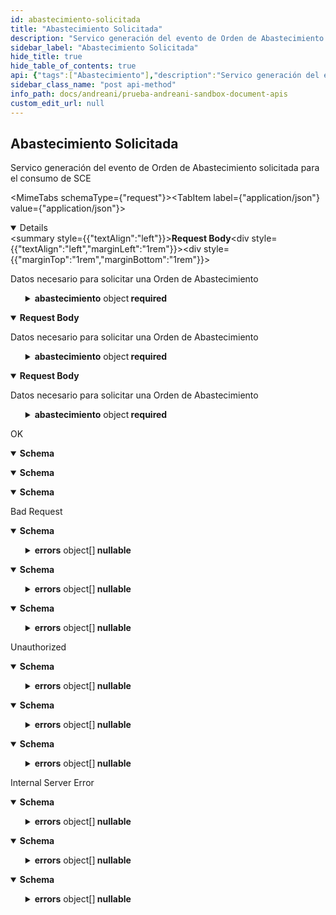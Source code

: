 ```yaml
---
id: abastecimiento-solicitada
title: "Abastecimiento Solicitada"
description: "Servico generación del evento de Orden de Abastecimiento solicitada para el consumo de SCE"
sidebar_label: "Abastecimiento Solicitada"
hide_title: true
hide_table_of_contents: true
api: {"tags":["Abastecimiento"],"description":"Servico generación del evento de Orden de Abastecimiento solicitada para el consumo de SCE","requestBody":{"description":"Datos necesario para solicitar una Orden de Abastecimiento","content":{"application/json":{"schema":{"required":["abastecimiento","almacen","contratoDistribucion","instancia"],"type":"object","properties":{"abastecimiento":{"required":["lineas","numeroOrdenExterna","origen","propietario","transportista"],"type":"object","properties":{"datosAdicionales":{"type":"array","items":{"type":"object","properties":{"contenido":{"type":"string","nullable":true},"meta":{"type":"string","nullable":true}},"additionalProperties":false,"title":"DatosAdicionalesAbastecimiento"},"nullable":true},"fechaDeRecepcionEsperada":{"type":"string","nullable":true},"fechaOrdenExterna":{"type":"string","nullable":true},"lineas":{"type":"array","items":{"required":["almacenWMS","articulo","cantidadPedida","numeroDeLinea","propietario"],"type":"object","properties":{"accionControlCalidad":{"maxItems":128,"type":"array","items":{"type":"string"},"nullable":true},"almacenWMS":{"maxLength":50,"minLength":1,"type":"string"},"articulo":{"required":["codigo","lote"],"type":"object","properties":{"codigo":{"maxLength":50,"minLength":1,"type":"string"},"datosAdicionales":{"type":"array","items":{"type":"object","properties":{"contenido":{"type":"string","nullable":true},"meta":{"type":"string","nullable":true}},"additionalProperties":false,"title":"DatosAdicionalesAbastecimiento"},"nullable":true},"lote":{"type":"object","properties":{"datosAdicionales":{"type":"array","items":{"type":"object","properties":{"contenido":{"type":"string","nullable":true},"meta":{"type":"string","nullable":true}},"additionalProperties":false,"title":"DatosAdicionalesAbastecimiento"},"nullable":true},"estadoLote":{"maxLength":50,"type":"string","nullable":true},"fechaDeVencimiento":{"type":"string","nullable":true},"loteDeFabricante":{"maxLength":50,"type":"string","nullable":true},"loteSecundario":{"maxLength":50,"type":"string","nullable":true}},"additionalProperties":false,"title":"LoteAbastecimiento"}},"additionalProperties":false,"title":"ArticuloAbastecimiento"},"avisoContraMuestra":{"maxLength":30,"type":"string","nullable":true},"cantidadPedida":{"type":"integer","format":"int32"},"codigoAnmat":{"maxLength":20,"type":"string","nullable":true},"contratoWarehouse":{"maxLength":20,"type":"string","nullable":true},"datosAdicionales":{"type":"array","items":{"type":"object","properties":{"contenido":{"type":"string","nullable":true},"meta":{"type":"string","nullable":true}},"additionalProperties":false,"title":"DatosAdicionalesAbastecimiento"},"nullable":true},"estatusOTdeTrazaporLPN":{"maxLength":50,"type":"string","nullable":true},"estatusOtDeAcondporLpn":{"maxLength":50,"type":"string","nullable":true},"numeroDeLinea":{"maxLength":20,"minLength":1,"type":"string"},"productoTrazable":{"maxLength":50,"type":"string","nullable":true},"propietario":{"maxLength":50,"minLength":1,"type":"string"},"tipoAcondicionamiento":{"maxItems":128,"type":"array","items":{"type":"string"},"nullable":true},"tipoControlCalidad":{"maxItems":128,"type":"array","items":{"type":"string"},"nullable":true},"tipoTraza":{"maxLength":128,"type":"string","nullable":true},"ubicacionPredeterminada":{"maxLength":10,"type":"string","nullable":true},"unidadMedida":{"maxLength":10,"type":"string","nullable":true},"valorDeclarado":{"maxLength":128,"type":"string","nullable":true},"vidaUtildelLote":{"maxLength":50,"type":"string","nullable":true}},"additionalProperties":false,"title":"LineaAbastecimiento"}},"numeroOrdenExterna":{"maxLength":55,"minLength":1,"type":"string"},"origen":{"type":"object","properties":{"calle":{"maxLength":45,"type":"string","nullable":true},"codigoPostal":{"maxLength":18,"type":"string","nullable":true},"datosAdicionales":{"type":"array","items":{"type":"object","properties":{"contenido":{"type":"string","nullable":true},"meta":{"type":"string","nullable":true}},"additionalProperties":false,"title":"DatosAdicionalesAbastecimiento"},"nullable":true},"departamento":{"maxLength":45,"type":"string","nullable":true},"id":{"maxLength":45,"type":"string","nullable":true},"localidad":{"maxLength":45,"type":"string","nullable":true},"nombreProvincia":{"maxLength":25,"type":"string","nullable":true},"numero":{"maxLength":45,"type":"string","nullable":true},"piso":{"maxLength":45,"type":"string","nullable":true}},"additionalProperties":false,"title":"Origen"},"propietario":{"maxLength":50,"minLength":1,"type":"string"},"transportista":{"required":["idTransportista"],"type":"object","properties":{"datosPersonales":{"type":"object","properties":{"email":{"maxLength":128,"type":"string","nullable":true},"nombreCompleto":{"maxLength":128,"type":"string","nullable":true},"numeroDeDocumento":{"maxLength":128,"type":"string","nullable":true},"tipoDeDocumento":{"maxLength":128,"type":"string","nullable":true}},"additionalProperties":false,"title":"DatosPersonales"},"idTransportista":{"maxLength":128,"minLength":1,"type":"string"}},"additionalProperties":false,"title":"Transportista"}},"additionalProperties":false,"title":"Abastecimiento"},"almacen":{"maxLength":30,"minLength":1,"type":"string"},"contratoDistribucion":{"maxLength":20,"minLength":1,"type":"string"},"contratoWarehouse":{"maxLength":20,"type":"string","nullable":true},"instancia":{"maxLength":30,"minLength":1,"type":"string"}},"additionalProperties":false,"title":"AbastecimientoRequest"}},"text/json":{"schema":{"required":["abastecimiento","almacen","contratoDistribucion","instancia"],"type":"object","properties":{"abastecimiento":{"required":["lineas","numeroOrdenExterna","origen","propietario","transportista"],"type":"object","properties":{"datosAdicionales":{"type":"array","items":{"type":"object","properties":{"contenido":{"type":"string","nullable":true},"meta":{"type":"string","nullable":true}},"additionalProperties":false,"title":"DatosAdicionalesAbastecimiento"},"nullable":true},"fechaDeRecepcionEsperada":{"type":"string","nullable":true},"fechaOrdenExterna":{"type":"string","nullable":true},"lineas":{"type":"array","items":{"required":["almacenWMS","articulo","cantidadPedida","numeroDeLinea","propietario"],"type":"object","properties":{"accionControlCalidad":{"maxItems":128,"type":"array","items":{"type":"string"},"nullable":true},"almacenWMS":{"maxLength":50,"minLength":1,"type":"string"},"articulo":{"required":["codigo","lote"],"type":"object","properties":{"codigo":{"maxLength":50,"minLength":1,"type":"string"},"datosAdicionales":{"type":"array","items":{"type":"object","properties":{"contenido":{"type":"string","nullable":true},"meta":{"type":"string","nullable":true}},"additionalProperties":false,"title":"DatosAdicionalesAbastecimiento"},"nullable":true},"lote":{"type":"object","properties":{"datosAdicionales":{"type":"array","items":{"type":"object","properties":{"contenido":{"type":"string","nullable":true},"meta":{"type":"string","nullable":true}},"additionalProperties":false,"title":"DatosAdicionalesAbastecimiento"},"nullable":true},"estadoLote":{"maxLength":50,"type":"string","nullable":true},"fechaDeVencimiento":{"type":"string","nullable":true},"loteDeFabricante":{"maxLength":50,"type":"string","nullable":true},"loteSecundario":{"maxLength":50,"type":"string","nullable":true}},"additionalProperties":false,"title":"LoteAbastecimiento"}},"additionalProperties":false,"title":"ArticuloAbastecimiento"},"avisoContraMuestra":{"maxLength":30,"type":"string","nullable":true},"cantidadPedida":{"type":"integer","format":"int32"},"codigoAnmat":{"maxLength":20,"type":"string","nullable":true},"contratoWarehouse":{"maxLength":20,"type":"string","nullable":true},"datosAdicionales":{"type":"array","items":{"type":"object","properties":{"contenido":{"type":"string","nullable":true},"meta":{"type":"string","nullable":true}},"additionalProperties":false,"title":"DatosAdicionalesAbastecimiento"},"nullable":true},"estatusOTdeTrazaporLPN":{"maxLength":50,"type":"string","nullable":true},"estatusOtDeAcondporLpn":{"maxLength":50,"type":"string","nullable":true},"numeroDeLinea":{"maxLength":20,"minLength":1,"type":"string"},"productoTrazable":{"maxLength":50,"type":"string","nullable":true},"propietario":{"maxLength":50,"minLength":1,"type":"string"},"tipoAcondicionamiento":{"maxItems":128,"type":"array","items":{"type":"string"},"nullable":true},"tipoControlCalidad":{"maxItems":128,"type":"array","items":{"type":"string"},"nullable":true},"tipoTraza":{"maxLength":128,"type":"string","nullable":true},"ubicacionPredeterminada":{"maxLength":10,"type":"string","nullable":true},"unidadMedida":{"maxLength":10,"type":"string","nullable":true},"valorDeclarado":{"maxLength":128,"type":"string","nullable":true},"vidaUtildelLote":{"maxLength":50,"type":"string","nullable":true}},"additionalProperties":false,"title":"LineaAbastecimiento"}},"numeroOrdenExterna":{"maxLength":55,"minLength":1,"type":"string"},"origen":{"type":"object","properties":{"calle":{"maxLength":45,"type":"string","nullable":true},"codigoPostal":{"maxLength":18,"type":"string","nullable":true},"datosAdicionales":{"type":"array","items":{"type":"object","properties":{"contenido":{"type":"string","nullable":true},"meta":{"type":"string","nullable":true}},"additionalProperties":false,"title":"DatosAdicionalesAbastecimiento"},"nullable":true},"departamento":{"maxLength":45,"type":"string","nullable":true},"id":{"maxLength":45,"type":"string","nullable":true},"localidad":{"maxLength":45,"type":"string","nullable":true},"nombreProvincia":{"maxLength":25,"type":"string","nullable":true},"numero":{"maxLength":45,"type":"string","nullable":true},"piso":{"maxLength":45,"type":"string","nullable":true}},"additionalProperties":false,"title":"Origen"},"propietario":{"maxLength":50,"minLength":1,"type":"string"},"transportista":{"required":["idTransportista"],"type":"object","properties":{"datosPersonales":{"type":"object","properties":{"email":{"maxLength":128,"type":"string","nullable":true},"nombreCompleto":{"maxLength":128,"type":"string","nullable":true},"numeroDeDocumento":{"maxLength":128,"type":"string","nullable":true},"tipoDeDocumento":{"maxLength":128,"type":"string","nullable":true}},"additionalProperties":false,"title":"DatosPersonales"},"idTransportista":{"maxLength":128,"minLength":1,"type":"string"}},"additionalProperties":false,"title":"Transportista"}},"additionalProperties":false,"title":"Abastecimiento"},"almacen":{"maxLength":30,"minLength":1,"type":"string"},"contratoDistribucion":{"maxLength":20,"minLength":1,"type":"string"},"contratoWarehouse":{"maxLength":20,"type":"string","nullable":true},"instancia":{"maxLength":30,"minLength":1,"type":"string"}},"additionalProperties":false,"title":"AbastecimientoRequest"}},"application/*+json":{"schema":{"required":["abastecimiento","almacen","contratoDistribucion","instancia"],"type":"object","properties":{"abastecimiento":{"required":["lineas","numeroOrdenExterna","origen","propietario","transportista"],"type":"object","properties":{"datosAdicionales":{"type":"array","items":{"type":"object","properties":{"contenido":{"type":"string","nullable":true},"meta":{"type":"string","nullable":true}},"additionalProperties":false,"title":"DatosAdicionalesAbastecimiento"},"nullable":true},"fechaDeRecepcionEsperada":{"type":"string","nullable":true},"fechaOrdenExterna":{"type":"string","nullable":true},"lineas":{"type":"array","items":{"required":["almacenWMS","articulo","cantidadPedida","numeroDeLinea","propietario"],"type":"object","properties":{"accionControlCalidad":{"maxItems":128,"type":"array","items":{"type":"string"},"nullable":true},"almacenWMS":{"maxLength":50,"minLength":1,"type":"string"},"articulo":{"required":["codigo","lote"],"type":"object","properties":{"codigo":{"maxLength":50,"minLength":1,"type":"string"},"datosAdicionales":{"type":"array","items":{"type":"object","properties":{"contenido":{"type":"string","nullable":true},"meta":{"type":"string","nullable":true}},"additionalProperties":false,"title":"DatosAdicionalesAbastecimiento"},"nullable":true},"lote":{"type":"object","properties":{"datosAdicionales":{"type":"array","items":{"type":"object","properties":{"contenido":{"type":"string","nullable":true},"meta":{"type":"string","nullable":true}},"additionalProperties":false,"title":"DatosAdicionalesAbastecimiento"},"nullable":true},"estadoLote":{"maxLength":50,"type":"string","nullable":true},"fechaDeVencimiento":{"type":"string","nullable":true},"loteDeFabricante":{"maxLength":50,"type":"string","nullable":true},"loteSecundario":{"maxLength":50,"type":"string","nullable":true}},"additionalProperties":false,"title":"LoteAbastecimiento"}},"additionalProperties":false,"title":"ArticuloAbastecimiento"},"avisoContraMuestra":{"maxLength":30,"type":"string","nullable":true},"cantidadPedida":{"type":"integer","format":"int32"},"codigoAnmat":{"maxLength":20,"type":"string","nullable":true},"contratoWarehouse":{"maxLength":20,"type":"string","nullable":true},"datosAdicionales":{"type":"array","items":{"type":"object","properties":{"contenido":{"type":"string","nullable":true},"meta":{"type":"string","nullable":true}},"additionalProperties":false,"title":"DatosAdicionalesAbastecimiento"},"nullable":true},"estatusOTdeTrazaporLPN":{"maxLength":50,"type":"string","nullable":true},"estatusOtDeAcondporLpn":{"maxLength":50,"type":"string","nullable":true},"numeroDeLinea":{"maxLength":20,"minLength":1,"type":"string"},"productoTrazable":{"maxLength":50,"type":"string","nullable":true},"propietario":{"maxLength":50,"minLength":1,"type":"string"},"tipoAcondicionamiento":{"maxItems":128,"type":"array","items":{"type":"string"},"nullable":true},"tipoControlCalidad":{"maxItems":128,"type":"array","items":{"type":"string"},"nullable":true},"tipoTraza":{"maxLength":128,"type":"string","nullable":true},"ubicacionPredeterminada":{"maxLength":10,"type":"string","nullable":true},"unidadMedida":{"maxLength":10,"type":"string","nullable":true},"valorDeclarado":{"maxLength":128,"type":"string","nullable":true},"vidaUtildelLote":{"maxLength":50,"type":"string","nullable":true}},"additionalProperties":false,"title":"LineaAbastecimiento"}},"numeroOrdenExterna":{"maxLength":55,"minLength":1,"type":"string"},"origen":{"type":"object","properties":{"calle":{"maxLength":45,"type":"string","nullable":true},"codigoPostal":{"maxLength":18,"type":"string","nullable":true},"datosAdicionales":{"type":"array","items":{"type":"object","properties":{"contenido":{"type":"string","nullable":true},"meta":{"type":"string","nullable":true}},"additionalProperties":false,"title":"DatosAdicionalesAbastecimiento"},"nullable":true},"departamento":{"maxLength":45,"type":"string","nullable":true},"id":{"maxLength":45,"type":"string","nullable":true},"localidad":{"maxLength":45,"type":"string","nullable":true},"nombreProvincia":{"maxLength":25,"type":"string","nullable":true},"numero":{"maxLength":45,"type":"string","nullable":true},"piso":{"maxLength":45,"type":"string","nullable":true}},"additionalProperties":false,"title":"Origen"},"propietario":{"maxLength":50,"minLength":1,"type":"string"},"transportista":{"required":["idTransportista"],"type":"object","properties":{"datosPersonales":{"type":"object","properties":{"email":{"maxLength":128,"type":"string","nullable":true},"nombreCompleto":{"maxLength":128,"type":"string","nullable":true},"numeroDeDocumento":{"maxLength":128,"type":"string","nullable":true},"tipoDeDocumento":{"maxLength":128,"type":"string","nullable":true}},"additionalProperties":false,"title":"DatosPersonales"},"idTransportista":{"maxLength":128,"minLength":1,"type":"string"}},"additionalProperties":false,"title":"Transportista"}},"additionalProperties":false,"title":"Abastecimiento"},"almacen":{"maxLength":30,"minLength":1,"type":"string"},"contratoDistribucion":{"maxLength":20,"minLength":1,"type":"string"},"contratoWarehouse":{"maxLength":20,"type":"string","nullable":true},"instancia":{"maxLength":30,"minLength":1,"type":"string"}},"additionalProperties":false,"title":"AbastecimientoRequest"}}}},"responses":{"200":{"description":"OK","content":{"text/plain":{"schema":{"type":"object","properties":{"idTransaccion":{"type":"integer","format":"int32"}},"additionalProperties":false,"title":"ResponseAbastecimiento"}},"application/json":{"schema":{"type":"object","properties":{"idTransaccion":{"type":"integer","format":"int32"}},"additionalProperties":false,"title":"ResponseAbastecimiento"}},"text/json":{"schema":{"type":"object","properties":{"idTransaccion":{"type":"integer","format":"int32"}},"additionalProperties":false,"title":"ResponseAbastecimiento"}}}},"400":{"description":"Bad Request","content":{"text/plain":{"schema":{"type":"object","properties":{"detail":{"type":"string","nullable":true},"errors":{"type":"array","items":{"type":"object","properties":{"field":{"type":"string","nullable":true},"message":{"type":"string","nullable":true}},"additionalProperties":false,"title":"ErrorAbastecimiento"},"nullable":true},"status":{"type":"integer","format":"int32"},"title":{"type":"string","nullable":true},"type":{"type":"string","nullable":true}},"additionalProperties":false,"title":"ErrorMessageAbastecimiento"}},"application/json":{"schema":{"type":"object","properties":{"detail":{"type":"string","nullable":true},"errors":{"type":"array","items":{"type":"object","properties":{"field":{"type":"string","nullable":true},"message":{"type":"string","nullable":true}},"additionalProperties":false,"title":"ErrorAbastecimiento"},"nullable":true},"status":{"type":"integer","format":"int32"},"title":{"type":"string","nullable":true},"type":{"type":"string","nullable":true}},"additionalProperties":false,"title":"ErrorMessageAbastecimiento"}},"text/json":{"schema":{"type":"object","properties":{"detail":{"type":"string","nullable":true},"errors":{"type":"array","items":{"type":"object","properties":{"field":{"type":"string","nullable":true},"message":{"type":"string","nullable":true}},"additionalProperties":false,"title":"ErrorAbastecimiento"},"nullable":true},"status":{"type":"integer","format":"int32"},"title":{"type":"string","nullable":true},"type":{"type":"string","nullable":true}},"additionalProperties":false,"title":"ErrorMessageAbastecimiento"}}}},"401":{"description":"Unauthorized","content":{"text/plain":{"schema":{"type":"object","properties":{"detail":{"type":"string","nullable":true},"errors":{"type":"array","items":{"type":"object","properties":{"field":{"type":"string","nullable":true},"message":{"type":"string","nullable":true}},"additionalProperties":false,"title":"ErrorAbastecimiento"},"nullable":true},"status":{"type":"integer","format":"int32"},"title":{"type":"string","nullable":true},"type":{"type":"string","nullable":true}},"additionalProperties":false,"title":"ErrorMessageAbastecimiento"}},"application/json":{"schema":{"type":"object","properties":{"detail":{"type":"string","nullable":true},"errors":{"type":"array","items":{"type":"object","properties":{"field":{"type":"string","nullable":true},"message":{"type":"string","nullable":true}},"additionalProperties":false,"title":"ErrorAbastecimiento"},"nullable":true},"status":{"type":"integer","format":"int32"},"title":{"type":"string","nullable":true},"type":{"type":"string","nullable":true}},"additionalProperties":false,"title":"ErrorMessageAbastecimiento"}},"text/json":{"schema":{"type":"object","properties":{"detail":{"type":"string","nullable":true},"errors":{"type":"array","items":{"type":"object","properties":{"field":{"type":"string","nullable":true},"message":{"type":"string","nullable":true}},"additionalProperties":false,"title":"ErrorAbastecimiento"},"nullable":true},"status":{"type":"integer","format":"int32"},"title":{"type":"string","nullable":true},"type":{"type":"string","nullable":true}},"additionalProperties":false,"title":"ErrorMessageAbastecimiento"}}}},"500":{"description":"Internal Server Error","content":{"text/plain":{"schema":{"type":"object","properties":{"detail":{"type":"string","nullable":true},"errors":{"type":"array","items":{"type":"object","properties":{"field":{"type":"string","nullable":true},"message":{"type":"string","nullable":true}},"additionalProperties":false,"title":"ErrorAbastecimiento"},"nullable":true},"status":{"type":"integer","format":"int32"},"title":{"type":"string","nullable":true},"type":{"type":"string","nullable":true}},"additionalProperties":false,"title":"ErrorMessageAbastecimiento"}},"application/json":{"schema":{"type":"object","properties":{"detail":{"type":"string","nullable":true},"errors":{"type":"array","items":{"type":"object","properties":{"field":{"type":"string","nullable":true},"message":{"type":"string","nullable":true}},"additionalProperties":false,"title":"ErrorAbastecimiento"},"nullable":true},"status":{"type":"integer","format":"int32"},"title":{"type":"string","nullable":true},"type":{"type":"string","nullable":true}},"additionalProperties":false,"title":"ErrorMessageAbastecimiento"}},"text/json":{"schema":{"type":"object","properties":{"detail":{"type":"string","nullable":true},"errors":{"type":"array","items":{"type":"object","properties":{"field":{"type":"string","nullable":true},"message":{"type":"string","nullable":true}},"additionalProperties":false,"title":"ErrorAbastecimiento"},"nullable":true},"status":{"type":"integer","format":"int32"},"title":{"type":"string","nullable":true},"type":{"type":"string","nullable":true}},"additionalProperties":false,"title":"ErrorMessageAbastecimiento"}}}}},"method":"post","path":"/abastecimiento","servers":[{"url":"http://localhost:5020"}],"security":[{"Bearer":[]}],"securitySchemes":{"Bearer":{"type":"apiKey","description":"JWT Authorization header using the Bearer scheme. Example: \"Bearer {token}\"","name":"Authorization","in":"header"}},"jsonRequestBodyExample":{"abastecimiento":{"datosAdicionales":[{"contenido":"string","meta":"string"}],"fechaDeRecepcionEsperada":"string","fechaOrdenExterna":"string","lineas":[{"accionControlCalidad":["string"],"almacenWMS":"string","articulo":{"codigo":"string","datosAdicionales":[{"contenido":"string","meta":"string"}],"lote":{"datosAdicionales":[{"contenido":"string","meta":"string"}],"estadoLote":"string","fechaDeVencimiento":"string","loteDeFabricante":"string","loteSecundario":"string"}},"avisoContraMuestra":"string","cantidadPedida":0,"codigoAnmat":"string","contratoWarehouse":"string","datosAdicionales":[{"contenido":"string","meta":"string"}],"estatusOTdeTrazaporLPN":"string","estatusOtDeAcondporLpn":"string","numeroDeLinea":"string","productoTrazable":"string","propietario":"string","tipoAcondicionamiento":["string"],"tipoControlCalidad":["string"],"tipoTraza":"string","ubicacionPredeterminada":"string","unidadMedida":"string","valorDeclarado":"string","vidaUtildelLote":"string"}],"numeroOrdenExterna":"string","origen":{"calle":"string","codigoPostal":"string","datosAdicionales":[{"contenido":"string","meta":"string"}],"departamento":"string","id":"string","localidad":"string","nombreProvincia":"string","numero":"string","piso":"string"},"propietario":"string","transportista":{"datosPersonales":{"email":"string","nombreCompleto":"string","numeroDeDocumento":"string","tipoDeDocumento":"string"},"idTransportista":"string"}},"almacen":"string","contratoDistribucion":"string","contratoWarehouse":"string","instancia":"string"},"info":{"title":"Prueba Andreani-Sandbox Document API's","description":"Prueba api \r\n\r\n � Copyright 2023. All rights reserved.","version":"v1"},"postman":{"name":"Abastecimiento Solicitada","description":{"content":"Servico generación del evento de Orden de Abastecimiento solicitada para el consumo de SCE","type":"text/plain"},"url":{"path":["abastecimiento"],"host":["{{baseUrl}}"],"query":[],"variable":[]},"header":[{"key":"Content-Type","value":"application/json"},{"key":"Accept","value":"text/plain"}],"method":"POST","body":{"mode":"raw","raw":"\"\"","options":{"raw":{"language":"json"}}}}}
sidebar_class_name: "post api-method"
info_path: docs/andreani/prueba-andreani-sandbox-document-apis
custom_edit_url: null
---
```



## Abastecimiento Solicitada



Servico generación del evento de Orden de Abastecimiento solicitada para el consumo de SCE

<MimeTabs schemaType={"request"}><TabItem label={"application/json"} value={"application/json"}><details style={{}} data-collapsed={false} open={true}><summary style={{"textAlign":"left"}}><strong>Request Body</strong></summary><div style={{"textAlign":"left","marginLeft":"1rem"}}><div style={{"marginTop":"1rem","marginBottom":"1rem"}}>

Datos necesario para solicitar una Orden de Abastecimiento

</div></div><ul style={{"marginLeft":"1rem"}}><SchemaItem collapsible={true} className={"schemaItem"}><details style={{}}><summary style={{}}><strong>abastecimiento</strong><span style={{"opacity":"0.6"}}> object</span><strong style={{"fontSize":"var(--ifm-code-font-size)","color":"var(--openapi-required)"}}> required</strong></summary><div style={{"marginLeft":"1rem"}}><SchemaItem collapsible={true} className={"schemaItem"}><details style={{}}><summary style={{}}><strong>datosAdicionales</strong><span style={{"opacity":"0.6"}}> object[]</span><strong style={{"fontSize":"var(--ifm-code-font-size)","color":"var(--openapi-nullable)"}}> nullable</strong></summary><div style={{"marginLeft":"1rem"}}><li><div style={{"fontSize":"var(--ifm-code-font-size)","opacity":"0.6","marginLeft":"-.5rem","paddingBottom":".5rem"}}>Array [</div></li><SchemaItem collapsible={false} name={"contenido"} required={false} schemaName={"string"} qualifierMessage={undefined} schema={{"type":"string","nullable":true}}></SchemaItem><SchemaItem collapsible={false} name={"meta"} required={false} schemaName={"string"} qualifierMessage={undefined} schema={{"type":"string","nullable":true}}></SchemaItem><li><div style={{"fontSize":"var(--ifm-code-font-size)","opacity":"0.6","marginLeft":"-.5rem"}}>]</div></li></div></details></SchemaItem><SchemaItem collapsible={false} name={"fechaDeRecepcionEsperada"} required={false} schemaName={"string"} qualifierMessage={undefined} schema={{"type":"string","nullable":true}}></SchemaItem><SchemaItem collapsible={false} name={"fechaOrdenExterna"} required={false} schemaName={"string"} qualifierMessage={undefined} schema={{"type":"string","nullable":true}}></SchemaItem><SchemaItem collapsible={true} className={"schemaItem"}><details style={{}}><summary style={{}}><strong>lineas</strong><span style={{"opacity":"0.6"}}> object[]</span><strong style={{"fontSize":"var(--ifm-code-font-size)","color":"var(--openapi-required)"}}> required</strong></summary><div style={{"marginLeft":"1rem"}}><li><div style={{"fontSize":"var(--ifm-code-font-size)","opacity":"0.6","marginLeft":"-.5rem","paddingBottom":".5rem"}}>Array [</div></li><SchemaItem collapsible={false} name={"accionControlCalidad"} required={false} schemaName={"string[]"} qualifierMessage={"**Possible values:** `<= 128`"} schema={{"maxItems":128,"type":"array","items":{"type":"string"},"nullable":true}}></SchemaItem><SchemaItem collapsible={false} name={"almacenWMS"} required={true} schemaName={"string"} qualifierMessage={"**Possible values:** `non-empty` and `<= 50 characters`"} schema={{"maxLength":50,"minLength":1,"type":"string"}}></SchemaItem><SchemaItem collapsible={true} className={"schemaItem"}><details style={{}}><summary style={{}}><strong>articulo</strong><span style={{"opacity":"0.6"}}> object</span><strong style={{"fontSize":"var(--ifm-code-font-size)","color":"var(--openapi-required)"}}> required</strong></summary><div style={{"marginLeft":"1rem"}}><SchemaItem collapsible={false} name={"codigo"} required={true} schemaName={"string"} qualifierMessage={"**Possible values:** `non-empty` and `<= 50 characters`"} schema={{"maxLength":50,"minLength":1,"type":"string"}}></SchemaItem><SchemaItem collapsible={true} className={"schemaItem"}><details style={{}}><summary style={{}}><strong>datosAdicionales</strong><span style={{"opacity":"0.6"}}> object[]</span><strong style={{"fontSize":"var(--ifm-code-font-size)","color":"var(--openapi-nullable)"}}> nullable</strong></summary><div style={{"marginLeft":"1rem"}}><li><div style={{"fontSize":"var(--ifm-code-font-size)","opacity":"0.6","marginLeft":"-.5rem","paddingBottom":".5rem"}}>Array [</div></li><SchemaItem collapsible={false} name={"contenido"} required={false} schemaName={"string"} qualifierMessage={undefined} schema={{"type":"string","nullable":true}}></SchemaItem><SchemaItem collapsible={false} name={"meta"} required={false} schemaName={"string"} qualifierMessage={undefined} schema={{"type":"string","nullable":true}}></SchemaItem><li><div style={{"fontSize":"var(--ifm-code-font-size)","opacity":"0.6","marginLeft":"-.5rem"}}>]</div></li></div></details></SchemaItem><SchemaItem collapsible={true} className={"schemaItem"}><details style={{}}><summary style={{}}><strong>lote</strong><span style={{"opacity":"0.6"}}> object</span><strong style={{"fontSize":"var(--ifm-code-font-size)","color":"var(--openapi-required)"}}> required</strong></summary><div style={{"marginLeft":"1rem"}}><SchemaItem collapsible={true} className={"schemaItem"}><details style={{}}><summary style={{}}><strong>datosAdicionales</strong><span style={{"opacity":"0.6"}}> object[]</span><strong style={{"fontSize":"var(--ifm-code-font-size)","color":"var(--openapi-nullable)"}}> nullable</strong></summary><div style={{"marginLeft":"1rem"}}><li><div style={{"fontSize":"var(--ifm-code-font-size)","opacity":"0.6","marginLeft":"-.5rem","paddingBottom":".5rem"}}>Array [</div></li><SchemaItem collapsible={false} name={"contenido"} required={false} schemaName={"string"} qualifierMessage={undefined} schema={{"type":"string","nullable":true}}></SchemaItem><SchemaItem collapsible={false} name={"meta"} required={false} schemaName={"string"} qualifierMessage={undefined} schema={{"type":"string","nullable":true}}></SchemaItem><li><div style={{"fontSize":"var(--ifm-code-font-size)","opacity":"0.6","marginLeft":"-.5rem"}}>]</div></li></div></details></SchemaItem><SchemaItem collapsible={false} name={"estadoLote"} required={false} schemaName={"string"} qualifierMessage={"**Possible values:** `<= 50 characters`"} schema={{"maxLength":50,"type":"string","nullable":true}}></SchemaItem><SchemaItem collapsible={false} name={"fechaDeVencimiento"} required={false} schemaName={"string"} qualifierMessage={undefined} schema={{"type":"string","nullable":true}}></SchemaItem><SchemaItem collapsible={false} name={"loteDeFabricante"} required={false} schemaName={"string"} qualifierMessage={"**Possible values:** `<= 50 characters`"} schema={{"maxLength":50,"type":"string","nullable":true}}></SchemaItem><SchemaItem collapsible={false} name={"loteSecundario"} required={false} schemaName={"string"} qualifierMessage={"**Possible values:** `<= 50 characters`"} schema={{"maxLength":50,"type":"string","nullable":true}}></SchemaItem></div></details></SchemaItem></div></details></SchemaItem><SchemaItem collapsible={false} name={"avisoContraMuestra"} required={false} schemaName={"string"} qualifierMessage={"**Possible values:** `<= 30 characters`"} schema={{"maxLength":30,"type":"string","nullable":true}}></SchemaItem><SchemaItem collapsible={false} name={"cantidadPedida"} required={true} schemaName={"int32"} qualifierMessage={undefined} schema={{"type":"integer","format":"int32"}}></SchemaItem><SchemaItem collapsible={false} name={"codigoAnmat"} required={false} schemaName={"string"} qualifierMessage={"**Possible values:** `<= 20 characters`"} schema={{"maxLength":20,"type":"string","nullable":true}}></SchemaItem><SchemaItem collapsible={false} name={"contratoWarehouse"} required={false} schemaName={"string"} qualifierMessage={"**Possible values:** `<= 20 characters`"} schema={{"maxLength":20,"type":"string","nullable":true}}></SchemaItem><SchemaItem collapsible={true} className={"schemaItem"}><details style={{}}><summary style={{}}><strong>datosAdicionales</strong><span style={{"opacity":"0.6"}}> object[]</span><strong style={{"fontSize":"var(--ifm-code-font-size)","color":"var(--openapi-nullable)"}}> nullable</strong></summary><div style={{"marginLeft":"1rem"}}><li><div style={{"fontSize":"var(--ifm-code-font-size)","opacity":"0.6","marginLeft":"-.5rem","paddingBottom":".5rem"}}>Array [</div></li><SchemaItem collapsible={false} name={"contenido"} required={false} schemaName={"string"} qualifierMessage={undefined} schema={{"type":"string","nullable":true}}></SchemaItem><SchemaItem collapsible={false} name={"meta"} required={false} schemaName={"string"} qualifierMessage={undefined} schema={{"type":"string","nullable":true}}></SchemaItem><li><div style={{"fontSize":"var(--ifm-code-font-size)","opacity":"0.6","marginLeft":"-.5rem"}}>]</div></li></div></details></SchemaItem><SchemaItem collapsible={false} name={"estatusOTdeTrazaporLPN"} required={false} schemaName={"string"} qualifierMessage={"**Possible values:** `<= 50 characters`"} schema={{"maxLength":50,"type":"string","nullable":true}}></SchemaItem><SchemaItem collapsible={false} name={"estatusOtDeAcondporLpn"} required={false} schemaName={"string"} qualifierMessage={"**Possible values:** `<= 50 characters`"} schema={{"maxLength":50,"type":"string","nullable":true}}></SchemaItem><SchemaItem collapsible={false} name={"numeroDeLinea"} required={true} schemaName={"string"} qualifierMessage={"**Possible values:** `non-empty` and `<= 20 characters`"} schema={{"maxLength":20,"minLength":1,"type":"string"}}></SchemaItem><SchemaItem collapsible={false} name={"productoTrazable"} required={false} schemaName={"string"} qualifierMessage={"**Possible values:** `<= 50 characters`"} schema={{"maxLength":50,"type":"string","nullable":true}}></SchemaItem><SchemaItem collapsible={false} name={"propietario"} required={true} schemaName={"string"} qualifierMessage={"**Possible values:** `non-empty` and `<= 50 characters`"} schema={{"maxLength":50,"minLength":1,"type":"string"}}></SchemaItem><SchemaItem collapsible={false} name={"tipoAcondicionamiento"} required={false} schemaName={"string[]"} qualifierMessage={"**Possible values:** `<= 128`"} schema={{"maxItems":128,"type":"array","items":{"type":"string"},"nullable":true}}></SchemaItem><SchemaItem collapsible={false} name={"tipoControlCalidad"} required={false} schemaName={"string[]"} qualifierMessage={"**Possible values:** `<= 128`"} schema={{"maxItems":128,"type":"array","items":{"type":"string"},"nullable":true}}></SchemaItem><SchemaItem collapsible={false} name={"tipoTraza"} required={false} schemaName={"string"} qualifierMessage={"**Possible values:** `<= 128 characters`"} schema={{"maxLength":128,"type":"string","nullable":true}}></SchemaItem><SchemaItem collapsible={false} name={"ubicacionPredeterminada"} required={false} schemaName={"string"} qualifierMessage={"**Possible values:** `<= 10 characters`"} schema={{"maxLength":10,"type":"string","nullable":true}}></SchemaItem><SchemaItem collapsible={false} name={"unidadMedida"} required={false} schemaName={"string"} qualifierMessage={"**Possible values:** `<= 10 characters`"} schema={{"maxLength":10,"type":"string","nullable":true}}></SchemaItem><SchemaItem collapsible={false} name={"valorDeclarado"} required={false} schemaName={"string"} qualifierMessage={"**Possible values:** `<= 128 characters`"} schema={{"maxLength":128,"type":"string","nullable":true}}></SchemaItem><SchemaItem collapsible={false} name={"vidaUtildelLote"} required={false} schemaName={"string"} qualifierMessage={"**Possible values:** `<= 50 characters`"} schema={{"maxLength":50,"type":"string","nullable":true}}></SchemaItem><li><div style={{"fontSize":"var(--ifm-code-font-size)","opacity":"0.6","marginLeft":"-.5rem"}}>]</div></li></div></details></SchemaItem><SchemaItem collapsible={false} name={"numeroOrdenExterna"} required={true} schemaName={"string"} qualifierMessage={"**Possible values:** `non-empty` and `<= 55 characters`"} schema={{"maxLength":55,"minLength":1,"type":"string"}}></SchemaItem><SchemaItem collapsible={true} className={"schemaItem"}><details style={{}}><summary style={{}}><strong>origen</strong><span style={{"opacity":"0.6"}}> object</span><strong style={{"fontSize":"var(--ifm-code-font-size)","color":"var(--openapi-required)"}}> required</strong></summary><div style={{"marginLeft":"1rem"}}><SchemaItem collapsible={false} name={"calle"} required={false} schemaName={"string"} qualifierMessage={"**Possible values:** `<= 45 characters`"} schema={{"maxLength":45,"type":"string","nullable":true}}></SchemaItem><SchemaItem collapsible={false} name={"codigoPostal"} required={false} schemaName={"string"} qualifierMessage={"**Possible values:** `<= 18 characters`"} schema={{"maxLength":18,"type":"string","nullable":true}}></SchemaItem><SchemaItem collapsible={true} className={"schemaItem"}><details style={{}}><summary style={{}}><strong>datosAdicionales</strong><span style={{"opacity":"0.6"}}> object[]</span><strong style={{"fontSize":"var(--ifm-code-font-size)","color":"var(--openapi-nullable)"}}> nullable</strong></summary><div style={{"marginLeft":"1rem"}}><li><div style={{"fontSize":"var(--ifm-code-font-size)","opacity":"0.6","marginLeft":"-.5rem","paddingBottom":".5rem"}}>Array [</div></li><SchemaItem collapsible={false} name={"contenido"} required={false} schemaName={"string"} qualifierMessage={undefined} schema={{"type":"string","nullable":true}}></SchemaItem><SchemaItem collapsible={false} name={"meta"} required={false} schemaName={"string"} qualifierMessage={undefined} schema={{"type":"string","nullable":true}}></SchemaItem><li><div style={{"fontSize":"var(--ifm-code-font-size)","opacity":"0.6","marginLeft":"-.5rem"}}>]</div></li></div></details></SchemaItem><SchemaItem collapsible={false} name={"departamento"} required={false} schemaName={"string"} qualifierMessage={"**Possible values:** `<= 45 characters`"} schema={{"maxLength":45,"type":"string","nullable":true}}></SchemaItem><SchemaItem collapsible={false} name={"id"} required={false} schemaName={"string"} qualifierMessage={"**Possible values:** `<= 45 characters`"} schema={{"maxLength":45,"type":"string","nullable":true}}></SchemaItem><SchemaItem collapsible={false} name={"localidad"} required={false} schemaName={"string"} qualifierMessage={"**Possible values:** `<= 45 characters`"} schema={{"maxLength":45,"type":"string","nullable":true}}></SchemaItem><SchemaItem collapsible={false} name={"nombreProvincia"} required={false} schemaName={"string"} qualifierMessage={"**Possible values:** `<= 25 characters`"} schema={{"maxLength":25,"type":"string","nullable":true}}></SchemaItem><SchemaItem collapsible={false} name={"numero"} required={false} schemaName={"string"} qualifierMessage={"**Possible values:** `<= 45 characters`"} schema={{"maxLength":45,"type":"string","nullable":true}}></SchemaItem><SchemaItem collapsible={false} name={"piso"} required={false} schemaName={"string"} qualifierMessage={"**Possible values:** `<= 45 characters`"} schema={{"maxLength":45,"type":"string","nullable":true}}></SchemaItem></div></details></SchemaItem><SchemaItem collapsible={false} name={"propietario"} required={true} schemaName={"string"} qualifierMessage={"**Possible values:** `non-empty` and `<= 50 characters`"} schema={{"maxLength":50,"minLength":1,"type":"string"}}></SchemaItem><SchemaItem collapsible={true} className={"schemaItem"}><details style={{}}><summary style={{}}><strong>transportista</strong><span style={{"opacity":"0.6"}}> object</span><strong style={{"fontSize":"var(--ifm-code-font-size)","color":"var(--openapi-required)"}}> required</strong></summary><div style={{"marginLeft":"1rem"}}><SchemaItem collapsible={true} className={"schemaItem"}><details style={{}}><summary style={{}}><strong>datosPersonales</strong><span style={{"opacity":"0.6"}}> object</span></summary><div style={{"marginLeft":"1rem"}}><SchemaItem collapsible={false} name={"email"} required={false} schemaName={"string"} qualifierMessage={"**Possible values:** `<= 128 characters`"} schema={{"maxLength":128,"type":"string","nullable":true}}></SchemaItem><SchemaItem collapsible={false} name={"nombreCompleto"} required={false} schemaName={"string"} qualifierMessage={"**Possible values:** `<= 128 characters`"} schema={{"maxLength":128,"type":"string","nullable":true}}></SchemaItem><SchemaItem collapsible={false} name={"numeroDeDocumento"} required={false} schemaName={"string"} qualifierMessage={"**Possible values:** `<= 128 characters`"} schema={{"maxLength":128,"type":"string","nullable":true}}></SchemaItem><SchemaItem collapsible={false} name={"tipoDeDocumento"} required={false} schemaName={"string"} qualifierMessage={"**Possible values:** `<= 128 characters`"} schema={{"maxLength":128,"type":"string","nullable":true}}></SchemaItem></div></details></SchemaItem><SchemaItem collapsible={false} name={"idTransportista"} required={true} schemaName={"string"} qualifierMessage={"**Possible values:** `non-empty` and `<= 128 characters`"} schema={{"maxLength":128,"minLength":1,"type":"string"}}></SchemaItem></div></details></SchemaItem></div></details></SchemaItem><SchemaItem collapsible={false} name={"almacen"} required={true} schemaName={"string"} qualifierMessage={"**Possible values:** `non-empty` and `<= 30 characters`"} schema={{"maxLength":30,"minLength":1,"type":"string"}}></SchemaItem><SchemaItem collapsible={false} name={"contratoDistribucion"} required={true} schemaName={"string"} qualifierMessage={"**Possible values:** `non-empty` and `<= 20 characters`"} schema={{"maxLength":20,"minLength":1,"type":"string"}}></SchemaItem><SchemaItem collapsible={false} name={"contratoWarehouse"} required={false} schemaName={"string"} qualifierMessage={"**Possible values:** `<= 20 characters`"} schema={{"maxLength":20,"type":"string","nullable":true}}></SchemaItem><SchemaItem collapsible={false} name={"instancia"} required={true} schemaName={"string"} qualifierMessage={"**Possible values:** `non-empty` and `<= 30 characters`"} schema={{"maxLength":30,"minLength":1,"type":"string"}}></SchemaItem></ul></details></TabItem><TabItem label={"text/json"} value={"text/json"}><details style={{}} data-collapsed={false} open={true}><summary style={{"textAlign":"left"}}><strong>Request Body</strong></summary><div style={{"textAlign":"left","marginLeft":"1rem"}}><div style={{"marginTop":"1rem","marginBottom":"1rem"}}>

Datos necesario para solicitar una Orden de Abastecimiento

</div></div><ul style={{"marginLeft":"1rem"}}><SchemaItem collapsible={true} className={"schemaItem"}><details style={{}}><summary style={{}}><strong>abastecimiento</strong><span style={{"opacity":"0.6"}}> object</span><strong style={{"fontSize":"var(--ifm-code-font-size)","color":"var(--openapi-required)"}}> required</strong></summary><div style={{"marginLeft":"1rem"}}><SchemaItem collapsible={true} className={"schemaItem"}><details style={{}}><summary style={{}}><strong>datosAdicionales</strong><span style={{"opacity":"0.6"}}> object[]</span><strong style={{"fontSize":"var(--ifm-code-font-size)","color":"var(--openapi-nullable)"}}> nullable</strong></summary><div style={{"marginLeft":"1rem"}}><li><div style={{"fontSize":"var(--ifm-code-font-size)","opacity":"0.6","marginLeft":"-.5rem","paddingBottom":".5rem"}}>Array [</div></li><SchemaItem collapsible={false} name={"contenido"} required={false} schemaName={"string"} qualifierMessage={undefined} schema={{"type":"string","nullable":true}}></SchemaItem><SchemaItem collapsible={false} name={"meta"} required={false} schemaName={"string"} qualifierMessage={undefined} schema={{"type":"string","nullable":true}}></SchemaItem><li><div style={{"fontSize":"var(--ifm-code-font-size)","opacity":"0.6","marginLeft":"-.5rem"}}>]</div></li></div></details></SchemaItem><SchemaItem collapsible={false} name={"fechaDeRecepcionEsperada"} required={false} schemaName={"string"} qualifierMessage={undefined} schema={{"type":"string","nullable":true}}></SchemaItem><SchemaItem collapsible={false} name={"fechaOrdenExterna"} required={false} schemaName={"string"} qualifierMessage={undefined} schema={{"type":"string","nullable":true}}></SchemaItem><SchemaItem collapsible={true} className={"schemaItem"}><details style={{}}><summary style={{}}><strong>lineas</strong><span style={{"opacity":"0.6"}}> object[]</span><strong style={{"fontSize":"var(--ifm-code-font-size)","color":"var(--openapi-required)"}}> required</strong></summary><div style={{"marginLeft":"1rem"}}><li><div style={{"fontSize":"var(--ifm-code-font-size)","opacity":"0.6","marginLeft":"-.5rem","paddingBottom":".5rem"}}>Array [</div></li><SchemaItem collapsible={false} name={"accionControlCalidad"} required={false} schemaName={"string[]"} qualifierMessage={"**Possible values:** `<= 128`"} schema={{"maxItems":128,"type":"array","items":{"type":"string"},"nullable":true}}></SchemaItem><SchemaItem collapsible={false} name={"almacenWMS"} required={true} schemaName={"string"} qualifierMessage={"**Possible values:** `non-empty` and `<= 50 characters`"} schema={{"maxLength":50,"minLength":1,"type":"string"}}></SchemaItem><SchemaItem collapsible={true} className={"schemaItem"}><details style={{}}><summary style={{}}><strong>articulo</strong><span style={{"opacity":"0.6"}}> object</span><strong style={{"fontSize":"var(--ifm-code-font-size)","color":"var(--openapi-required)"}}> required</strong></summary><div style={{"marginLeft":"1rem"}}><SchemaItem collapsible={false} name={"codigo"} required={true} schemaName={"string"} qualifierMessage={"**Possible values:** `non-empty` and `<= 50 characters`"} schema={{"maxLength":50,"minLength":1,"type":"string"}}></SchemaItem><SchemaItem collapsible={true} className={"schemaItem"}><details style={{}}><summary style={{}}><strong>datosAdicionales</strong><span style={{"opacity":"0.6"}}> object[]</span><strong style={{"fontSize":"var(--ifm-code-font-size)","color":"var(--openapi-nullable)"}}> nullable</strong></summary><div style={{"marginLeft":"1rem"}}><li><div style={{"fontSize":"var(--ifm-code-font-size)","opacity":"0.6","marginLeft":"-.5rem","paddingBottom":".5rem"}}>Array [</div></li><SchemaItem collapsible={false} name={"contenido"} required={false} schemaName={"string"} qualifierMessage={undefined} schema={{"type":"string","nullable":true}}></SchemaItem><SchemaItem collapsible={false} name={"meta"} required={false} schemaName={"string"} qualifierMessage={undefined} schema={{"type":"string","nullable":true}}></SchemaItem><li><div style={{"fontSize":"var(--ifm-code-font-size)","opacity":"0.6","marginLeft":"-.5rem"}}>]</div></li></div></details></SchemaItem><SchemaItem collapsible={true} className={"schemaItem"}><details style={{}}><summary style={{}}><strong>lote</strong><span style={{"opacity":"0.6"}}> object</span><strong style={{"fontSize":"var(--ifm-code-font-size)","color":"var(--openapi-required)"}}> required</strong></summary><div style={{"marginLeft":"1rem"}}><SchemaItem collapsible={true} className={"schemaItem"}><details style={{}}><summary style={{}}><strong>datosAdicionales</strong><span style={{"opacity":"0.6"}}> object[]</span><strong style={{"fontSize":"var(--ifm-code-font-size)","color":"var(--openapi-nullable)"}}> nullable</strong></summary><div style={{"marginLeft":"1rem"}}><li><div style={{"fontSize":"var(--ifm-code-font-size)","opacity":"0.6","marginLeft":"-.5rem","paddingBottom":".5rem"}}>Array [</div></li><SchemaItem collapsible={false} name={"contenido"} required={false} schemaName={"string"} qualifierMessage={undefined} schema={{"type":"string","nullable":true}}></SchemaItem><SchemaItem collapsible={false} name={"meta"} required={false} schemaName={"string"} qualifierMessage={undefined} schema={{"type":"string","nullable":true}}></SchemaItem><li><div style={{"fontSize":"var(--ifm-code-font-size)","opacity":"0.6","marginLeft":"-.5rem"}}>]</div></li></div></details></SchemaItem><SchemaItem collapsible={false} name={"estadoLote"} required={false} schemaName={"string"} qualifierMessage={"**Possible values:** `<= 50 characters`"} schema={{"maxLength":50,"type":"string","nullable":true}}></SchemaItem><SchemaItem collapsible={false} name={"fechaDeVencimiento"} required={false} schemaName={"string"} qualifierMessage={undefined} schema={{"type":"string","nullable":true}}></SchemaItem><SchemaItem collapsible={false} name={"loteDeFabricante"} required={false} schemaName={"string"} qualifierMessage={"**Possible values:** `<= 50 characters`"} schema={{"maxLength":50,"type":"string","nullable":true}}></SchemaItem><SchemaItem collapsible={false} name={"loteSecundario"} required={false} schemaName={"string"} qualifierMessage={"**Possible values:** `<= 50 characters`"} schema={{"maxLength":50,"type":"string","nullable":true}}></SchemaItem></div></details></SchemaItem></div></details></SchemaItem><SchemaItem collapsible={false} name={"avisoContraMuestra"} required={false} schemaName={"string"} qualifierMessage={"**Possible values:** `<= 30 characters`"} schema={{"maxLength":30,"type":"string","nullable":true}}></SchemaItem><SchemaItem collapsible={false} name={"cantidadPedida"} required={true} schemaName={"int32"} qualifierMessage={undefined} schema={{"type":"integer","format":"int32"}}></SchemaItem><SchemaItem collapsible={false} name={"codigoAnmat"} required={false} schemaName={"string"} qualifierMessage={"**Possible values:** `<= 20 characters`"} schema={{"maxLength":20,"type":"string","nullable":true}}></SchemaItem><SchemaItem collapsible={false} name={"contratoWarehouse"} required={false} schemaName={"string"} qualifierMessage={"**Possible values:** `<= 20 characters`"} schema={{"maxLength":20,"type":"string","nullable":true}}></SchemaItem><SchemaItem collapsible={true} className={"schemaItem"}><details style={{}}><summary style={{}}><strong>datosAdicionales</strong><span style={{"opacity":"0.6"}}> object[]</span><strong style={{"fontSize":"var(--ifm-code-font-size)","color":"var(--openapi-nullable)"}}> nullable</strong></summary><div style={{"marginLeft":"1rem"}}><li><div style={{"fontSize":"var(--ifm-code-font-size)","opacity":"0.6","marginLeft":"-.5rem","paddingBottom":".5rem"}}>Array [</div></li><SchemaItem collapsible={false} name={"contenido"} required={false} schemaName={"string"} qualifierMessage={undefined} schema={{"type":"string","nullable":true}}></SchemaItem><SchemaItem collapsible={false} name={"meta"} required={false} schemaName={"string"} qualifierMessage={undefined} schema={{"type":"string","nullable":true}}></SchemaItem><li><div style={{"fontSize":"var(--ifm-code-font-size)","opacity":"0.6","marginLeft":"-.5rem"}}>]</div></li></div></details></SchemaItem><SchemaItem collapsible={false} name={"estatusOTdeTrazaporLPN"} required={false} schemaName={"string"} qualifierMessage={"**Possible values:** `<= 50 characters`"} schema={{"maxLength":50,"type":"string","nullable":true}}></SchemaItem><SchemaItem collapsible={false} name={"estatusOtDeAcondporLpn"} required={false} schemaName={"string"} qualifierMessage={"**Possible values:** `<= 50 characters`"} schema={{"maxLength":50,"type":"string","nullable":true}}></SchemaItem><SchemaItem collapsible={false} name={"numeroDeLinea"} required={true} schemaName={"string"} qualifierMessage={"**Possible values:** `non-empty` and `<= 20 characters`"} schema={{"maxLength":20,"minLength":1,"type":"string"}}></SchemaItem><SchemaItem collapsible={false} name={"productoTrazable"} required={false} schemaName={"string"} qualifierMessage={"**Possible values:** `<= 50 characters`"} schema={{"maxLength":50,"type":"string","nullable":true}}></SchemaItem><SchemaItem collapsible={false} name={"propietario"} required={true} schemaName={"string"} qualifierMessage={"**Possible values:** `non-empty` and `<= 50 characters`"} schema={{"maxLength":50,"minLength":1,"type":"string"}}></SchemaItem><SchemaItem collapsible={false} name={"tipoAcondicionamiento"} required={false} schemaName={"string[]"} qualifierMessage={"**Possible values:** `<= 128`"} schema={{"maxItems":128,"type":"array","items":{"type":"string"},"nullable":true}}></SchemaItem><SchemaItem collapsible={false} name={"tipoControlCalidad"} required={false} schemaName={"string[]"} qualifierMessage={"**Possible values:** `<= 128`"} schema={{"maxItems":128,"type":"array","items":{"type":"string"},"nullable":true}}></SchemaItem><SchemaItem collapsible={false} name={"tipoTraza"} required={false} schemaName={"string"} qualifierMessage={"**Possible values:** `<= 128 characters`"} schema={{"maxLength":128,"type":"string","nullable":true}}></SchemaItem><SchemaItem collapsible={false} name={"ubicacionPredeterminada"} required={false} schemaName={"string"} qualifierMessage={"**Possible values:** `<= 10 characters`"} schema={{"maxLength":10,"type":"string","nullable":true}}></SchemaItem><SchemaItem collapsible={false} name={"unidadMedida"} required={false} schemaName={"string"} qualifierMessage={"**Possible values:** `<= 10 characters`"} schema={{"maxLength":10,"type":"string","nullable":true}}></SchemaItem><SchemaItem collapsible={false} name={"valorDeclarado"} required={false} schemaName={"string"} qualifierMessage={"**Possible values:** `<= 128 characters`"} schema={{"maxLength":128,"type":"string","nullable":true}}></SchemaItem><SchemaItem collapsible={false} name={"vidaUtildelLote"} required={false} schemaName={"string"} qualifierMessage={"**Possible values:** `<= 50 characters`"} schema={{"maxLength":50,"type":"string","nullable":true}}></SchemaItem><li><div style={{"fontSize":"var(--ifm-code-font-size)","opacity":"0.6","marginLeft":"-.5rem"}}>]</div></li></div></details></SchemaItem><SchemaItem collapsible={false} name={"numeroOrdenExterna"} required={true} schemaName={"string"} qualifierMessage={"**Possible values:** `non-empty` and `<= 55 characters`"} schema={{"maxLength":55,"minLength":1,"type":"string"}}></SchemaItem><SchemaItem collapsible={true} className={"schemaItem"}><details style={{}}><summary style={{}}><strong>origen</strong><span style={{"opacity":"0.6"}}> object</span><strong style={{"fontSize":"var(--ifm-code-font-size)","color":"var(--openapi-required)"}}> required</strong></summary><div style={{"marginLeft":"1rem"}}><SchemaItem collapsible={false} name={"calle"} required={false} schemaName={"string"} qualifierMessage={"**Possible values:** `<= 45 characters`"} schema={{"maxLength":45,"type":"string","nullable":true}}></SchemaItem><SchemaItem collapsible={false} name={"codigoPostal"} required={false} schemaName={"string"} qualifierMessage={"**Possible values:** `<= 18 characters`"} schema={{"maxLength":18,"type":"string","nullable":true}}></SchemaItem><SchemaItem collapsible={true} className={"schemaItem"}><details style={{}}><summary style={{}}><strong>datosAdicionales</strong><span style={{"opacity":"0.6"}}> object[]</span><strong style={{"fontSize":"var(--ifm-code-font-size)","color":"var(--openapi-nullable)"}}> nullable</strong></summary><div style={{"marginLeft":"1rem"}}><li><div style={{"fontSize":"var(--ifm-code-font-size)","opacity":"0.6","marginLeft":"-.5rem","paddingBottom":".5rem"}}>Array [</div></li><SchemaItem collapsible={false} name={"contenido"} required={false} schemaName={"string"} qualifierMessage={undefined} schema={{"type":"string","nullable":true}}></SchemaItem><SchemaItem collapsible={false} name={"meta"} required={false} schemaName={"string"} qualifierMessage={undefined} schema={{"type":"string","nullable":true}}></SchemaItem><li><div style={{"fontSize":"var(--ifm-code-font-size)","opacity":"0.6","marginLeft":"-.5rem"}}>]</div></li></div></details></SchemaItem><SchemaItem collapsible={false} name={"departamento"} required={false} schemaName={"string"} qualifierMessage={"**Possible values:** `<= 45 characters`"} schema={{"maxLength":45,"type":"string","nullable":true}}></SchemaItem><SchemaItem collapsible={false} name={"id"} required={false} schemaName={"string"} qualifierMessage={"**Possible values:** `<= 45 characters`"} schema={{"maxLength":45,"type":"string","nullable":true}}></SchemaItem><SchemaItem collapsible={false} name={"localidad"} required={false} schemaName={"string"} qualifierMessage={"**Possible values:** `<= 45 characters`"} schema={{"maxLength":45,"type":"string","nullable":true}}></SchemaItem><SchemaItem collapsible={false} name={"nombreProvincia"} required={false} schemaName={"string"} qualifierMessage={"**Possible values:** `<= 25 characters`"} schema={{"maxLength":25,"type":"string","nullable":true}}></SchemaItem><SchemaItem collapsible={false} name={"numero"} required={false} schemaName={"string"} qualifierMessage={"**Possible values:** `<= 45 characters`"} schema={{"maxLength":45,"type":"string","nullable":true}}></SchemaItem><SchemaItem collapsible={false} name={"piso"} required={false} schemaName={"string"} qualifierMessage={"**Possible values:** `<= 45 characters`"} schema={{"maxLength":45,"type":"string","nullable":true}}></SchemaItem></div></details></SchemaItem><SchemaItem collapsible={false} name={"propietario"} required={true} schemaName={"string"} qualifierMessage={"**Possible values:** `non-empty` and `<= 50 characters`"} schema={{"maxLength":50,"minLength":1,"type":"string"}}></SchemaItem><SchemaItem collapsible={true} className={"schemaItem"}><details style={{}}><summary style={{}}><strong>transportista</strong><span style={{"opacity":"0.6"}}> object</span><strong style={{"fontSize":"var(--ifm-code-font-size)","color":"var(--openapi-required)"}}> required</strong></summary><div style={{"marginLeft":"1rem"}}><SchemaItem collapsible={true} className={"schemaItem"}><details style={{}}><summary style={{}}><strong>datosPersonales</strong><span style={{"opacity":"0.6"}}> object</span></summary><div style={{"marginLeft":"1rem"}}><SchemaItem collapsible={false} name={"email"} required={false} schemaName={"string"} qualifierMessage={"**Possible values:** `<= 128 characters`"} schema={{"maxLength":128,"type":"string","nullable":true}}></SchemaItem><SchemaItem collapsible={false} name={"nombreCompleto"} required={false} schemaName={"string"} qualifierMessage={"**Possible values:** `<= 128 characters`"} schema={{"maxLength":128,"type":"string","nullable":true}}></SchemaItem><SchemaItem collapsible={false} name={"numeroDeDocumento"} required={false} schemaName={"string"} qualifierMessage={"**Possible values:** `<= 128 characters`"} schema={{"maxLength":128,"type":"string","nullable":true}}></SchemaItem><SchemaItem collapsible={false} name={"tipoDeDocumento"} required={false} schemaName={"string"} qualifierMessage={"**Possible values:** `<= 128 characters`"} schema={{"maxLength":128,"type":"string","nullable":true}}></SchemaItem></div></details></SchemaItem><SchemaItem collapsible={false} name={"idTransportista"} required={true} schemaName={"string"} qualifierMessage={"**Possible values:** `non-empty` and `<= 128 characters`"} schema={{"maxLength":128,"minLength":1,"type":"string"}}></SchemaItem></div></details></SchemaItem></div></details></SchemaItem><SchemaItem collapsible={false} name={"almacen"} required={true} schemaName={"string"} qualifierMessage={"**Possible values:** `non-empty` and `<= 30 characters`"} schema={{"maxLength":30,"minLength":1,"type":"string"}}></SchemaItem><SchemaItem collapsible={false} name={"contratoDistribucion"} required={true} schemaName={"string"} qualifierMessage={"**Possible values:** `non-empty` and `<= 20 characters`"} schema={{"maxLength":20,"minLength":1,"type":"string"}}></SchemaItem><SchemaItem collapsible={false} name={"contratoWarehouse"} required={false} schemaName={"string"} qualifierMessage={"**Possible values:** `<= 20 characters`"} schema={{"maxLength":20,"type":"string","nullable":true}}></SchemaItem><SchemaItem collapsible={false} name={"instancia"} required={true} schemaName={"string"} qualifierMessage={"**Possible values:** `non-empty` and `<= 30 characters`"} schema={{"maxLength":30,"minLength":1,"type":"string"}}></SchemaItem></ul></details></TabItem><TabItem label={"application/*+json"} value={"application/*+json"}><details style={{}} data-collapsed={false} open={true}><summary style={{"textAlign":"left"}}><strong>Request Body</strong></summary><div style={{"textAlign":"left","marginLeft":"1rem"}}><div style={{"marginTop":"1rem","marginBottom":"1rem"}}>

Datos necesario para solicitar una Orden de Abastecimiento

</div></div><ul style={{"marginLeft":"1rem"}}><SchemaItem collapsible={true} className={"schemaItem"}><details style={{}}><summary style={{}}><strong>abastecimiento</strong><span style={{"opacity":"0.6"}}> object</span><strong style={{"fontSize":"var(--ifm-code-font-size)","color":"var(--openapi-required)"}}> required</strong></summary><div style={{"marginLeft":"1rem"}}><SchemaItem collapsible={true} className={"schemaItem"}><details style={{}}><summary style={{}}><strong>datosAdicionales</strong><span style={{"opacity":"0.6"}}> object[]</span><strong style={{"fontSize":"var(--ifm-code-font-size)","color":"var(--openapi-nullable)"}}> nullable</strong></summary><div style={{"marginLeft":"1rem"}}><li><div style={{"fontSize":"var(--ifm-code-font-size)","opacity":"0.6","marginLeft":"-.5rem","paddingBottom":".5rem"}}>Array [</div></li><SchemaItem collapsible={false} name={"contenido"} required={false} schemaName={"string"} qualifierMessage={undefined} schema={{"type":"string","nullable":true}}></SchemaItem><SchemaItem collapsible={false} name={"meta"} required={false} schemaName={"string"} qualifierMessage={undefined} schema={{"type":"string","nullable":true}}></SchemaItem><li><div style={{"fontSize":"var(--ifm-code-font-size)","opacity":"0.6","marginLeft":"-.5rem"}}>]</div></li></div></details></SchemaItem><SchemaItem collapsible={false} name={"fechaDeRecepcionEsperada"} required={false} schemaName={"string"} qualifierMessage={undefined} schema={{"type":"string","nullable":true}}></SchemaItem><SchemaItem collapsible={false} name={"fechaOrdenExterna"} required={false} schemaName={"string"} qualifierMessage={undefined} schema={{"type":"string","nullable":true}}></SchemaItem><SchemaItem collapsible={true} className={"schemaItem"}><details style={{}}><summary style={{}}><strong>lineas</strong><span style={{"opacity":"0.6"}}> object[]</span><strong style={{"fontSize":"var(--ifm-code-font-size)","color":"var(--openapi-required)"}}> required</strong></summary><div style={{"marginLeft":"1rem"}}><li><div style={{"fontSize":"var(--ifm-code-font-size)","opacity":"0.6","marginLeft":"-.5rem","paddingBottom":".5rem"}}>Array [</div></li><SchemaItem collapsible={false} name={"accionControlCalidad"} required={false} schemaName={"string[]"} qualifierMessage={"**Possible values:** `<= 128`"} schema={{"maxItems":128,"type":"array","items":{"type":"string"},"nullable":true}}></SchemaItem><SchemaItem collapsible={false} name={"almacenWMS"} required={true} schemaName={"string"} qualifierMessage={"**Possible values:** `non-empty` and `<= 50 characters`"} schema={{"maxLength":50,"minLength":1,"type":"string"}}></SchemaItem><SchemaItem collapsible={true} className={"schemaItem"}><details style={{}}><summary style={{}}><strong>articulo</strong><span style={{"opacity":"0.6"}}> object</span><strong style={{"fontSize":"var(--ifm-code-font-size)","color":"var(--openapi-required)"}}> required</strong></summary><div style={{"marginLeft":"1rem"}}><SchemaItem collapsible={false} name={"codigo"} required={true} schemaName={"string"} qualifierMessage={"**Possible values:** `non-empty` and `<= 50 characters`"} schema={{"maxLength":50,"minLength":1,"type":"string"}}></SchemaItem><SchemaItem collapsible={true} className={"schemaItem"}><details style={{}}><summary style={{}}><strong>datosAdicionales</strong><span style={{"opacity":"0.6"}}> object[]</span><strong style={{"fontSize":"var(--ifm-code-font-size)","color":"var(--openapi-nullable)"}}> nullable</strong></summary><div style={{"marginLeft":"1rem"}}><li><div style={{"fontSize":"var(--ifm-code-font-size)","opacity":"0.6","marginLeft":"-.5rem","paddingBottom":".5rem"}}>Array [</div></li><SchemaItem collapsible={false} name={"contenido"} required={false} schemaName={"string"} qualifierMessage={undefined} schema={{"type":"string","nullable":true}}></SchemaItem><SchemaItem collapsible={false} name={"meta"} required={false} schemaName={"string"} qualifierMessage={undefined} schema={{"type":"string","nullable":true}}></SchemaItem><li><div style={{"fontSize":"var(--ifm-code-font-size)","opacity":"0.6","marginLeft":"-.5rem"}}>]</div></li></div></details></SchemaItem><SchemaItem collapsible={true} className={"schemaItem"}><details style={{}}><summary style={{}}><strong>lote</strong><span style={{"opacity":"0.6"}}> object</span><strong style={{"fontSize":"var(--ifm-code-font-size)","color":"var(--openapi-required)"}}> required</strong></summary><div style={{"marginLeft":"1rem"}}><SchemaItem collapsible={true} className={"schemaItem"}><details style={{}}><summary style={{}}><strong>datosAdicionales</strong><span style={{"opacity":"0.6"}}> object[]</span><strong style={{"fontSize":"var(--ifm-code-font-size)","color":"var(--openapi-nullable)"}}> nullable</strong></summary><div style={{"marginLeft":"1rem"}}><li><div style={{"fontSize":"var(--ifm-code-font-size)","opacity":"0.6","marginLeft":"-.5rem","paddingBottom":".5rem"}}>Array [</div></li><SchemaItem collapsible={false} name={"contenido"} required={false} schemaName={"string"} qualifierMessage={undefined} schema={{"type":"string","nullable":true}}></SchemaItem><SchemaItem collapsible={false} name={"meta"} required={false} schemaName={"string"} qualifierMessage={undefined} schema={{"type":"string","nullable":true}}></SchemaItem><li><div style={{"fontSize":"var(--ifm-code-font-size)","opacity":"0.6","marginLeft":"-.5rem"}}>]</div></li></div></details></SchemaItem><SchemaItem collapsible={false} name={"estadoLote"} required={false} schemaName={"string"} qualifierMessage={"**Possible values:** `<= 50 characters`"} schema={{"maxLength":50,"type":"string","nullable":true}}></SchemaItem><SchemaItem collapsible={false} name={"fechaDeVencimiento"} required={false} schemaName={"string"} qualifierMessage={undefined} schema={{"type":"string","nullable":true}}></SchemaItem><SchemaItem collapsible={false} name={"loteDeFabricante"} required={false} schemaName={"string"} qualifierMessage={"**Possible values:** `<= 50 characters`"} schema={{"maxLength":50,"type":"string","nullable":true}}></SchemaItem><SchemaItem collapsible={false} name={"loteSecundario"} required={false} schemaName={"string"} qualifierMessage={"**Possible values:** `<= 50 characters`"} schema={{"maxLength":50,"type":"string","nullable":true}}></SchemaItem></div></details></SchemaItem></div></details></SchemaItem><SchemaItem collapsible={false} name={"avisoContraMuestra"} required={false} schemaName={"string"} qualifierMessage={"**Possible values:** `<= 30 characters`"} schema={{"maxLength":30,"type":"string","nullable":true}}></SchemaItem><SchemaItem collapsible={false} name={"cantidadPedida"} required={true} schemaName={"int32"} qualifierMessage={undefined} schema={{"type":"integer","format":"int32"}}></SchemaItem><SchemaItem collapsible={false} name={"codigoAnmat"} required={false} schemaName={"string"} qualifierMessage={"**Possible values:** `<= 20 characters`"} schema={{"maxLength":20,"type":"string","nullable":true}}></SchemaItem><SchemaItem collapsible={false} name={"contratoWarehouse"} required={false} schemaName={"string"} qualifierMessage={"**Possible values:** `<= 20 characters`"} schema={{"maxLength":20,"type":"string","nullable":true}}></SchemaItem><SchemaItem collapsible={true} className={"schemaItem"}><details style={{}}><summary style={{}}><strong>datosAdicionales</strong><span style={{"opacity":"0.6"}}> object[]</span><strong style={{"fontSize":"var(--ifm-code-font-size)","color":"var(--openapi-nullable)"}}> nullable</strong></summary><div style={{"marginLeft":"1rem"}}><li><div style={{"fontSize":"var(--ifm-code-font-size)","opacity":"0.6","marginLeft":"-.5rem","paddingBottom":".5rem"}}>Array [</div></li><SchemaItem collapsible={false} name={"contenido"} required={false} schemaName={"string"} qualifierMessage={undefined} schema={{"type":"string","nullable":true}}></SchemaItem><SchemaItem collapsible={false} name={"meta"} required={false} schemaName={"string"} qualifierMessage={undefined} schema={{"type":"string","nullable":true}}></SchemaItem><li><div style={{"fontSize":"var(--ifm-code-font-size)","opacity":"0.6","marginLeft":"-.5rem"}}>]</div></li></div></details></SchemaItem><SchemaItem collapsible={false} name={"estatusOTdeTrazaporLPN"} required={false} schemaName={"string"} qualifierMessage={"**Possible values:** `<= 50 characters`"} schema={{"maxLength":50,"type":"string","nullable":true}}></SchemaItem><SchemaItem collapsible={false} name={"estatusOtDeAcondporLpn"} required={false} schemaName={"string"} qualifierMessage={"**Possible values:** `<= 50 characters`"} schema={{"maxLength":50,"type":"string","nullable":true}}></SchemaItem><SchemaItem collapsible={false} name={"numeroDeLinea"} required={true} schemaName={"string"} qualifierMessage={"**Possible values:** `non-empty` and `<= 20 characters`"} schema={{"maxLength":20,"minLength":1,"type":"string"}}></SchemaItem><SchemaItem collapsible={false} name={"productoTrazable"} required={false} schemaName={"string"} qualifierMessage={"**Possible values:** `<= 50 characters`"} schema={{"maxLength":50,"type":"string","nullable":true}}></SchemaItem><SchemaItem collapsible={false} name={"propietario"} required={true} schemaName={"string"} qualifierMessage={"**Possible values:** `non-empty` and `<= 50 characters`"} schema={{"maxLength":50,"minLength":1,"type":"string"}}></SchemaItem><SchemaItem collapsible={false} name={"tipoAcondicionamiento"} required={false} schemaName={"string[]"} qualifierMessage={"**Possible values:** `<= 128`"} schema={{"maxItems":128,"type":"array","items":{"type":"string"},"nullable":true}}></SchemaItem><SchemaItem collapsible={false} name={"tipoControlCalidad"} required={false} schemaName={"string[]"} qualifierMessage={"**Possible values:** `<= 128`"} schema={{"maxItems":128,"type":"array","items":{"type":"string"},"nullable":true}}></SchemaItem><SchemaItem collapsible={false} name={"tipoTraza"} required={false} schemaName={"string"} qualifierMessage={"**Possible values:** `<= 128 characters`"} schema={{"maxLength":128,"type":"string","nullable":true}}></SchemaItem><SchemaItem collapsible={false} name={"ubicacionPredeterminada"} required={false} schemaName={"string"} qualifierMessage={"**Possible values:** `<= 10 characters`"} schema={{"maxLength":10,"type":"string","nullable":true}}></SchemaItem><SchemaItem collapsible={false} name={"unidadMedida"} required={false} schemaName={"string"} qualifierMessage={"**Possible values:** `<= 10 characters`"} schema={{"maxLength":10,"type":"string","nullable":true}}></SchemaItem><SchemaItem collapsible={false} name={"valorDeclarado"} required={false} schemaName={"string"} qualifierMessage={"**Possible values:** `<= 128 characters`"} schema={{"maxLength":128,"type":"string","nullable":true}}></SchemaItem><SchemaItem collapsible={false} name={"vidaUtildelLote"} required={false} schemaName={"string"} qualifierMessage={"**Possible values:** `<= 50 characters`"} schema={{"maxLength":50,"type":"string","nullable":true}}></SchemaItem><li><div style={{"fontSize":"var(--ifm-code-font-size)","opacity":"0.6","marginLeft":"-.5rem"}}>]</div></li></div></details></SchemaItem><SchemaItem collapsible={false} name={"numeroOrdenExterna"} required={true} schemaName={"string"} qualifierMessage={"**Possible values:** `non-empty` and `<= 55 characters`"} schema={{"maxLength":55,"minLength":1,"type":"string"}}></SchemaItem><SchemaItem collapsible={true} className={"schemaItem"}><details style={{}}><summary style={{}}><strong>origen</strong><span style={{"opacity":"0.6"}}> object</span><strong style={{"fontSize":"var(--ifm-code-font-size)","color":"var(--openapi-required)"}}> required</strong></summary><div style={{"marginLeft":"1rem"}}><SchemaItem collapsible={false} name={"calle"} required={false} schemaName={"string"} qualifierMessage={"**Possible values:** `<= 45 characters`"} schema={{"maxLength":45,"type":"string","nullable":true}}></SchemaItem><SchemaItem collapsible={false} name={"codigoPostal"} required={false} schemaName={"string"} qualifierMessage={"**Possible values:** `<= 18 characters`"} schema={{"maxLength":18,"type":"string","nullable":true}}></SchemaItem><SchemaItem collapsible={true} className={"schemaItem"}><details style={{}}><summary style={{}}><strong>datosAdicionales</strong><span style={{"opacity":"0.6"}}> object[]</span><strong style={{"fontSize":"var(--ifm-code-font-size)","color":"var(--openapi-nullable)"}}> nullable</strong></summary><div style={{"marginLeft":"1rem"}}><li><div style={{"fontSize":"var(--ifm-code-font-size)","opacity":"0.6","marginLeft":"-.5rem","paddingBottom":".5rem"}}>Array [</div></li><SchemaItem collapsible={false} name={"contenido"} required={false} schemaName={"string"} qualifierMessage={undefined} schema={{"type":"string","nullable":true}}></SchemaItem><SchemaItem collapsible={false} name={"meta"} required={false} schemaName={"string"} qualifierMessage={undefined} schema={{"type":"string","nullable":true}}></SchemaItem><li><div style={{"fontSize":"var(--ifm-code-font-size)","opacity":"0.6","marginLeft":"-.5rem"}}>]</div></li></div></details></SchemaItem><SchemaItem collapsible={false} name={"departamento"} required={false} schemaName={"string"} qualifierMessage={"**Possible values:** `<= 45 characters`"} schema={{"maxLength":45,"type":"string","nullable":true}}></SchemaItem><SchemaItem collapsible={false} name={"id"} required={false} schemaName={"string"} qualifierMessage={"**Possible values:** `<= 45 characters`"} schema={{"maxLength":45,"type":"string","nullable":true}}></SchemaItem><SchemaItem collapsible={false} name={"localidad"} required={false} schemaName={"string"} qualifierMessage={"**Possible values:** `<= 45 characters`"} schema={{"maxLength":45,"type":"string","nullable":true}}></SchemaItem><SchemaItem collapsible={false} name={"nombreProvincia"} required={false} schemaName={"string"} qualifierMessage={"**Possible values:** `<= 25 characters`"} schema={{"maxLength":25,"type":"string","nullable":true}}></SchemaItem><SchemaItem collapsible={false} name={"numero"} required={false} schemaName={"string"} qualifierMessage={"**Possible values:** `<= 45 characters`"} schema={{"maxLength":45,"type":"string","nullable":true}}></SchemaItem><SchemaItem collapsible={false} name={"piso"} required={false} schemaName={"string"} qualifierMessage={"**Possible values:** `<= 45 characters`"} schema={{"maxLength":45,"type":"string","nullable":true}}></SchemaItem></div></details></SchemaItem><SchemaItem collapsible={false} name={"propietario"} required={true} schemaName={"string"} qualifierMessage={"**Possible values:** `non-empty` and `<= 50 characters`"} schema={{"maxLength":50,"minLength":1,"type":"string"}}></SchemaItem><SchemaItem collapsible={true} className={"schemaItem"}><details style={{}}><summary style={{}}><strong>transportista</strong><span style={{"opacity":"0.6"}}> object</span><strong style={{"fontSize":"var(--ifm-code-font-size)","color":"var(--openapi-required)"}}> required</strong></summary><div style={{"marginLeft":"1rem"}}><SchemaItem collapsible={true} className={"schemaItem"}><details style={{}}><summary style={{}}><strong>datosPersonales</strong><span style={{"opacity":"0.6"}}> object</span></summary><div style={{"marginLeft":"1rem"}}><SchemaItem collapsible={false} name={"email"} required={false} schemaName={"string"} qualifierMessage={"**Possible values:** `<= 128 characters`"} schema={{"maxLength":128,"type":"string","nullable":true}}></SchemaItem><SchemaItem collapsible={false} name={"nombreCompleto"} required={false} schemaName={"string"} qualifierMessage={"**Possible values:** `<= 128 characters`"} schema={{"maxLength":128,"type":"string","nullable":true}}></SchemaItem><SchemaItem collapsible={false} name={"numeroDeDocumento"} required={false} schemaName={"string"} qualifierMessage={"**Possible values:** `<= 128 characters`"} schema={{"maxLength":128,"type":"string","nullable":true}}></SchemaItem><SchemaItem collapsible={false} name={"tipoDeDocumento"} required={false} schemaName={"string"} qualifierMessage={"**Possible values:** `<= 128 characters`"} schema={{"maxLength":128,"type":"string","nullable":true}}></SchemaItem></div></details></SchemaItem><SchemaItem collapsible={false} name={"idTransportista"} required={true} schemaName={"string"} qualifierMessage={"**Possible values:** `non-empty` and `<= 128 characters`"} schema={{"maxLength":128,"minLength":1,"type":"string"}}></SchemaItem></div></details></SchemaItem></div></details></SchemaItem><SchemaItem collapsible={false} name={"almacen"} required={true} schemaName={"string"} qualifierMessage={"**Possible values:** `non-empty` and `<= 30 characters`"} schema={{"maxLength":30,"minLength":1,"type":"string"}}></SchemaItem><SchemaItem collapsible={false} name={"contratoDistribucion"} required={true} schemaName={"string"} qualifierMessage={"**Possible values:** `non-empty` and `<= 20 characters`"} schema={{"maxLength":20,"minLength":1,"type":"string"}}></SchemaItem><SchemaItem collapsible={false} name={"contratoWarehouse"} required={false} schemaName={"string"} qualifierMessage={"**Possible values:** `<= 20 characters`"} schema={{"maxLength":20,"type":"string","nullable":true}}></SchemaItem><SchemaItem collapsible={false} name={"instancia"} required={true} schemaName={"string"} qualifierMessage={"**Possible values:** `non-empty` and `<= 30 characters`"} schema={{"maxLength":30,"minLength":1,"type":"string"}}></SchemaItem></ul></details></TabItem></MimeTabs><div><ApiTabs><TabItem label={"200"} value={"200"}><div>

OK

</div><div><MimeTabs schemaType={"response"}><TabItem label={"text/plain"} value={"text/plain"}><SchemaTabs><TabItem label={"Schema"} value={"Schema"}><details style={{}} data-collapsed={false} open={true}><summary style={{"textAlign":"left"}}><strong>Schema</strong></summary><div style={{"textAlign":"left","marginLeft":"1rem"}}></div><ul style={{"marginLeft":"1rem"}}><SchemaItem collapsible={false} name={"idTransaccion"} required={false} schemaName={"int32"} qualifierMessage={undefined} schema={{"type":"integer","format":"int32"}}></SchemaItem></ul></details></TabItem><TabItem label={"Example (from schema)"} value={"Example (from schema)"}><ResponseSamples responseExample={"{\n  \"idTransaccion\": 0\n}"} language={"json"}></ResponseSamples></TabItem></SchemaTabs></TabItem><TabItem label={"application/json"} value={"application/json"}><SchemaTabs><TabItem label={"Schema"} value={"Schema"}><details style={{}} data-collapsed={false} open={true}><summary style={{"textAlign":"left"}}><strong>Schema</strong></summary><div style={{"textAlign":"left","marginLeft":"1rem"}}></div><ul style={{"marginLeft":"1rem"}}><SchemaItem collapsible={false} name={"idTransaccion"} required={false} schemaName={"int32"} qualifierMessage={undefined} schema={{"type":"integer","format":"int32"}}></SchemaItem></ul></details></TabItem><TabItem label={"Example (from schema)"} value={"Example (from schema)"}><ResponseSamples responseExample={"{\n  \"idTransaccion\": 0\n}"} language={"json"}></ResponseSamples></TabItem></SchemaTabs></TabItem><TabItem label={"text/json"} value={"text/json"}><SchemaTabs><TabItem label={"Schema"} value={"Schema"}><details style={{}} data-collapsed={false} open={true}><summary style={{"textAlign":"left"}}><strong>Schema</strong></summary><div style={{"textAlign":"left","marginLeft":"1rem"}}></div><ul style={{"marginLeft":"1rem"}}><SchemaItem collapsible={false} name={"idTransaccion"} required={false} schemaName={"int32"} qualifierMessage={undefined} schema={{"type":"integer","format":"int32"}}></SchemaItem></ul></details></TabItem><TabItem label={"Example (from schema)"} value={"Example (from schema)"}><ResponseSamples responseExample={"{\n  \"idTransaccion\": 0\n}"} language={"json"}></ResponseSamples></TabItem></SchemaTabs></TabItem></MimeTabs></div></TabItem><TabItem label={"400"} value={"400"}><div>

Bad Request

</div><div><MimeTabs schemaType={"response"}><TabItem label={"text/plain"} value={"text/plain"}><SchemaTabs><TabItem label={"Schema"} value={"Schema"}><details style={{}} data-collapsed={false} open={true}><summary style={{"textAlign":"left"}}><strong>Schema</strong></summary><div style={{"textAlign":"left","marginLeft":"1rem"}}></div><ul style={{"marginLeft":"1rem"}}><SchemaItem collapsible={false} name={"detail"} required={false} schemaName={"string"} qualifierMessage={undefined} schema={{"type":"string","nullable":true}}></SchemaItem><SchemaItem collapsible={true} className={"schemaItem"}><details style={{}}><summary style={{}}><strong>errors</strong><span style={{"opacity":"0.6"}}> object[]</span><strong style={{"fontSize":"var(--ifm-code-font-size)","color":"var(--openapi-nullable)"}}> nullable</strong></summary><div style={{"marginLeft":"1rem"}}><li><div style={{"fontSize":"var(--ifm-code-font-size)","opacity":"0.6","marginLeft":"-.5rem","paddingBottom":".5rem"}}>Array [</div></li><SchemaItem collapsible={false} name={"field"} required={false} schemaName={"string"} qualifierMessage={undefined} schema={{"type":"string","nullable":true}}></SchemaItem><SchemaItem collapsible={false} name={"message"} required={false} schemaName={"string"} qualifierMessage={undefined} schema={{"type":"string","nullable":true}}></SchemaItem><li><div style={{"fontSize":"var(--ifm-code-font-size)","opacity":"0.6","marginLeft":"-.5rem"}}>]</div></li></div></details></SchemaItem><SchemaItem collapsible={false} name={"status"} required={false} schemaName={"int32"} qualifierMessage={undefined} schema={{"type":"integer","format":"int32"}}></SchemaItem><SchemaItem collapsible={false} name={"title"} required={false} schemaName={"string"} qualifierMessage={undefined} schema={{"type":"string","nullable":true}}></SchemaItem><SchemaItem collapsible={false} name={"type"} required={false} schemaName={"string"} qualifierMessage={undefined} schema={{"type":"string","nullable":true}}></SchemaItem></ul></details></TabItem><TabItem label={"Example (from schema)"} value={"Example (from schema)"}><ResponseSamples responseExample={"{\n  \"detail\": \"string\",\n  \"errors\": [\n    {\n      \"field\": \"string\",\n      \"message\": \"string\"\n    }\n  ],\n  \"status\": 0,\n  \"title\": \"string\",\n  \"type\": \"string\"\n}"} language={"json"}></ResponseSamples></TabItem></SchemaTabs></TabItem><TabItem label={"application/json"} value={"application/json"}><SchemaTabs><TabItem label={"Schema"} value={"Schema"}><details style={{}} data-collapsed={false} open={true}><summary style={{"textAlign":"left"}}><strong>Schema</strong></summary><div style={{"textAlign":"left","marginLeft":"1rem"}}></div><ul style={{"marginLeft":"1rem"}}><SchemaItem collapsible={false} name={"detail"} required={false} schemaName={"string"} qualifierMessage={undefined} schema={{"type":"string","nullable":true}}></SchemaItem><SchemaItem collapsible={true} className={"schemaItem"}><details style={{}}><summary style={{}}><strong>errors</strong><span style={{"opacity":"0.6"}}> object[]</span><strong style={{"fontSize":"var(--ifm-code-font-size)","color":"var(--openapi-nullable)"}}> nullable</strong></summary><div style={{"marginLeft":"1rem"}}><li><div style={{"fontSize":"var(--ifm-code-font-size)","opacity":"0.6","marginLeft":"-.5rem","paddingBottom":".5rem"}}>Array [</div></li><SchemaItem collapsible={false} name={"field"} required={false} schemaName={"string"} qualifierMessage={undefined} schema={{"type":"string","nullable":true}}></SchemaItem><SchemaItem collapsible={false} name={"message"} required={false} schemaName={"string"} qualifierMessage={undefined} schema={{"type":"string","nullable":true}}></SchemaItem><li><div style={{"fontSize":"var(--ifm-code-font-size)","opacity":"0.6","marginLeft":"-.5rem"}}>]</div></li></div></details></SchemaItem><SchemaItem collapsible={false} name={"status"} required={false} schemaName={"int32"} qualifierMessage={undefined} schema={{"type":"integer","format":"int32"}}></SchemaItem><SchemaItem collapsible={false} name={"title"} required={false} schemaName={"string"} qualifierMessage={undefined} schema={{"type":"string","nullable":true}}></SchemaItem><SchemaItem collapsible={false} name={"type"} required={false} schemaName={"string"} qualifierMessage={undefined} schema={{"type":"string","nullable":true}}></SchemaItem></ul></details></TabItem><TabItem label={"Example (from schema)"} value={"Example (from schema)"}><ResponseSamples responseExample={"{\n  \"detail\": \"string\",\n  \"errors\": [\n    {\n      \"field\": \"string\",\n      \"message\": \"string\"\n    }\n  ],\n  \"status\": 0,\n  \"title\": \"string\",\n  \"type\": \"string\"\n}"} language={"json"}></ResponseSamples></TabItem></SchemaTabs></TabItem><TabItem label={"text/json"} value={"text/json"}><SchemaTabs><TabItem label={"Schema"} value={"Schema"}><details style={{}} data-collapsed={false} open={true}><summary style={{"textAlign":"left"}}><strong>Schema</strong></summary><div style={{"textAlign":"left","marginLeft":"1rem"}}></div><ul style={{"marginLeft":"1rem"}}><SchemaItem collapsible={false} name={"detail"} required={false} schemaName={"string"} qualifierMessage={undefined} schema={{"type":"string","nullable":true}}></SchemaItem><SchemaItem collapsible={true} className={"schemaItem"}><details style={{}}><summary style={{}}><strong>errors</strong><span style={{"opacity":"0.6"}}> object[]</span><strong style={{"fontSize":"var(--ifm-code-font-size)","color":"var(--openapi-nullable)"}}> nullable</strong></summary><div style={{"marginLeft":"1rem"}}><li><div style={{"fontSize":"var(--ifm-code-font-size)","opacity":"0.6","marginLeft":"-.5rem","paddingBottom":".5rem"}}>Array [</div></li><SchemaItem collapsible={false} name={"field"} required={false} schemaName={"string"} qualifierMessage={undefined} schema={{"type":"string","nullable":true}}></SchemaItem><SchemaItem collapsible={false} name={"message"} required={false} schemaName={"string"} qualifierMessage={undefined} schema={{"type":"string","nullable":true}}></SchemaItem><li><div style={{"fontSize":"var(--ifm-code-font-size)","opacity":"0.6","marginLeft":"-.5rem"}}>]</div></li></div></details></SchemaItem><SchemaItem collapsible={false} name={"status"} required={false} schemaName={"int32"} qualifierMessage={undefined} schema={{"type":"integer","format":"int32"}}></SchemaItem><SchemaItem collapsible={false} name={"title"} required={false} schemaName={"string"} qualifierMessage={undefined} schema={{"type":"string","nullable":true}}></SchemaItem><SchemaItem collapsible={false} name={"type"} required={false} schemaName={"string"} qualifierMessage={undefined} schema={{"type":"string","nullable":true}}></SchemaItem></ul></details></TabItem><TabItem label={"Example (from schema)"} value={"Example (from schema)"}><ResponseSamples responseExample={"{\n  \"detail\": \"string\",\n  \"errors\": [\n    {\n      \"field\": \"string\",\n      \"message\": \"string\"\n    }\n  ],\n  \"status\": 0,\n  \"title\": \"string\",\n  \"type\": \"string\"\n}"} language={"json"}></ResponseSamples></TabItem></SchemaTabs></TabItem></MimeTabs></div></TabItem><TabItem label={"401"} value={"401"}><div>

Unauthorized

</div><div><MimeTabs schemaType={"response"}><TabItem label={"text/plain"} value={"text/plain"}><SchemaTabs><TabItem label={"Schema"} value={"Schema"}><details style={{}} data-collapsed={false} open={true}><summary style={{"textAlign":"left"}}><strong>Schema</strong></summary><div style={{"textAlign":"left","marginLeft":"1rem"}}></div><ul style={{"marginLeft":"1rem"}}><SchemaItem collapsible={false} name={"detail"} required={false} schemaName={"string"} qualifierMessage={undefined} schema={{"type":"string","nullable":true}}></SchemaItem><SchemaItem collapsible={true} className={"schemaItem"}><details style={{}}><summary style={{}}><strong>errors</strong><span style={{"opacity":"0.6"}}> object[]</span><strong style={{"fontSize":"var(--ifm-code-font-size)","color":"var(--openapi-nullable)"}}> nullable</strong></summary><div style={{"marginLeft":"1rem"}}><li><div style={{"fontSize":"var(--ifm-code-font-size)","opacity":"0.6","marginLeft":"-.5rem","paddingBottom":".5rem"}}>Array [</div></li><SchemaItem collapsible={false} name={"field"} required={false} schemaName={"string"} qualifierMessage={undefined} schema={{"type":"string","nullable":true}}></SchemaItem><SchemaItem collapsible={false} name={"message"} required={false} schemaName={"string"} qualifierMessage={undefined} schema={{"type":"string","nullable":true}}></SchemaItem><li><div style={{"fontSize":"var(--ifm-code-font-size)","opacity":"0.6","marginLeft":"-.5rem"}}>]</div></li></div></details></SchemaItem><SchemaItem collapsible={false} name={"status"} required={false} schemaName={"int32"} qualifierMessage={undefined} schema={{"type":"integer","format":"int32"}}></SchemaItem><SchemaItem collapsible={false} name={"title"} required={false} schemaName={"string"} qualifierMessage={undefined} schema={{"type":"string","nullable":true}}></SchemaItem><SchemaItem collapsible={false} name={"type"} required={false} schemaName={"string"} qualifierMessage={undefined} schema={{"type":"string","nullable":true}}></SchemaItem></ul></details></TabItem><TabItem label={"Example (from schema)"} value={"Example (from schema)"}><ResponseSamples responseExample={"{\n  \"detail\": \"string\",\n  \"errors\": [\n    {\n      \"field\": \"string\",\n      \"message\": \"string\"\n    }\n  ],\n  \"status\": 0,\n  \"title\": \"string\",\n  \"type\": \"string\"\n}"} language={"json"}></ResponseSamples></TabItem></SchemaTabs></TabItem><TabItem label={"application/json"} value={"application/json"}><SchemaTabs><TabItem label={"Schema"} value={"Schema"}><details style={{}} data-collapsed={false} open={true}><summary style={{"textAlign":"left"}}><strong>Schema</strong></summary><div style={{"textAlign":"left","marginLeft":"1rem"}}></div><ul style={{"marginLeft":"1rem"}}><SchemaItem collapsible={false} name={"detail"} required={false} schemaName={"string"} qualifierMessage={undefined} schema={{"type":"string","nullable":true}}></SchemaItem><SchemaItem collapsible={true} className={"schemaItem"}><details style={{}}><summary style={{}}><strong>errors</strong><span style={{"opacity":"0.6"}}> object[]</span><strong style={{"fontSize":"var(--ifm-code-font-size)","color":"var(--openapi-nullable)"}}> nullable</strong></summary><div style={{"marginLeft":"1rem"}}><li><div style={{"fontSize":"var(--ifm-code-font-size)","opacity":"0.6","marginLeft":"-.5rem","paddingBottom":".5rem"}}>Array [</div></li><SchemaItem collapsible={false} name={"field"} required={false} schemaName={"string"} qualifierMessage={undefined} schema={{"type":"string","nullable":true}}></SchemaItem><SchemaItem collapsible={false} name={"message"} required={false} schemaName={"string"} qualifierMessage={undefined} schema={{"type":"string","nullable":true}}></SchemaItem><li><div style={{"fontSize":"var(--ifm-code-font-size)","opacity":"0.6","marginLeft":"-.5rem"}}>]</div></li></div></details></SchemaItem><SchemaItem collapsible={false} name={"status"} required={false} schemaName={"int32"} qualifierMessage={undefined} schema={{"type":"integer","format":"int32"}}></SchemaItem><SchemaItem collapsible={false} name={"title"} required={false} schemaName={"string"} qualifierMessage={undefined} schema={{"type":"string","nullable":true}}></SchemaItem><SchemaItem collapsible={false} name={"type"} required={false} schemaName={"string"} qualifierMessage={undefined} schema={{"type":"string","nullable":true}}></SchemaItem></ul></details></TabItem><TabItem label={"Example (from schema)"} value={"Example (from schema)"}><ResponseSamples responseExample={"{\n  \"detail\": \"string\",\n  \"errors\": [\n    {\n      \"field\": \"string\",\n      \"message\": \"string\"\n    }\n  ],\n  \"status\": 0,\n  \"title\": \"string\",\n  \"type\": \"string\"\n}"} language={"json"}></ResponseSamples></TabItem></SchemaTabs></TabItem><TabItem label={"text/json"} value={"text/json"}><SchemaTabs><TabItem label={"Schema"} value={"Schema"}><details style={{}} data-collapsed={false} open={true}><summary style={{"textAlign":"left"}}><strong>Schema</strong></summary><div style={{"textAlign":"left","marginLeft":"1rem"}}></div><ul style={{"marginLeft":"1rem"}}><SchemaItem collapsible={false} name={"detail"} required={false} schemaName={"string"} qualifierMessage={undefined} schema={{"type":"string","nullable":true}}></SchemaItem><SchemaItem collapsible={true} className={"schemaItem"}><details style={{}}><summary style={{}}><strong>errors</strong><span style={{"opacity":"0.6"}}> object[]</span><strong style={{"fontSize":"var(--ifm-code-font-size)","color":"var(--openapi-nullable)"}}> nullable</strong></summary><div style={{"marginLeft":"1rem"}}><li><div style={{"fontSize":"var(--ifm-code-font-size)","opacity":"0.6","marginLeft":"-.5rem","paddingBottom":".5rem"}}>Array [</div></li><SchemaItem collapsible={false} name={"field"} required={false} schemaName={"string"} qualifierMessage={undefined} schema={{"type":"string","nullable":true}}></SchemaItem><SchemaItem collapsible={false} name={"message"} required={false} schemaName={"string"} qualifierMessage={undefined} schema={{"type":"string","nullable":true}}></SchemaItem><li><div style={{"fontSize":"var(--ifm-code-font-size)","opacity":"0.6","marginLeft":"-.5rem"}}>]</div></li></div></details></SchemaItem><SchemaItem collapsible={false} name={"status"} required={false} schemaName={"int32"} qualifierMessage={undefined} schema={{"type":"integer","format":"int32"}}></SchemaItem><SchemaItem collapsible={false} name={"title"} required={false} schemaName={"string"} qualifierMessage={undefined} schema={{"type":"string","nullable":true}}></SchemaItem><SchemaItem collapsible={false} name={"type"} required={false} schemaName={"string"} qualifierMessage={undefined} schema={{"type":"string","nullable":true}}></SchemaItem></ul></details></TabItem><TabItem label={"Example (from schema)"} value={"Example (from schema)"}><ResponseSamples responseExample={"{\n  \"detail\": \"string\",\n  \"errors\": [\n    {\n      \"field\": \"string\",\n      \"message\": \"string\"\n    }\n  ],\n  \"status\": 0,\n  \"title\": \"string\",\n  \"type\": \"string\"\n}"} language={"json"}></ResponseSamples></TabItem></SchemaTabs></TabItem></MimeTabs></div></TabItem><TabItem label={"500"} value={"500"}><div>

Internal Server Error

</div><div><MimeTabs schemaType={"response"}><TabItem label={"text/plain"} value={"text/plain"}><SchemaTabs><TabItem label={"Schema"} value={"Schema"}><details style={{}} data-collapsed={false} open={true}><summary style={{"textAlign":"left"}}><strong>Schema</strong></summary><div style={{"textAlign":"left","marginLeft":"1rem"}}></div><ul style={{"marginLeft":"1rem"}}><SchemaItem collapsible={false} name={"detail"} required={false} schemaName={"string"} qualifierMessage={undefined} schema={{"type":"string","nullable":true}}></SchemaItem><SchemaItem collapsible={true} className={"schemaItem"}><details style={{}}><summary style={{}}><strong>errors</strong><span style={{"opacity":"0.6"}}> object[]</span><strong style={{"fontSize":"var(--ifm-code-font-size)","color":"var(--openapi-nullable)"}}> nullable</strong></summary><div style={{"marginLeft":"1rem"}}><li><div style={{"fontSize":"var(--ifm-code-font-size)","opacity":"0.6","marginLeft":"-.5rem","paddingBottom":".5rem"}}>Array [</div></li><SchemaItem collapsible={false} name={"field"} required={false} schemaName={"string"} qualifierMessage={undefined} schema={{"type":"string","nullable":true}}></SchemaItem><SchemaItem collapsible={false} name={"message"} required={false} schemaName={"string"} qualifierMessage={undefined} schema={{"type":"string","nullable":true}}></SchemaItem><li><div style={{"fontSize":"var(--ifm-code-font-size)","opacity":"0.6","marginLeft":"-.5rem"}}>]</div></li></div></details></SchemaItem><SchemaItem collapsible={false} name={"status"} required={false} schemaName={"int32"} qualifierMessage={undefined} schema={{"type":"integer","format":"int32"}}></SchemaItem><SchemaItem collapsible={false} name={"title"} required={false} schemaName={"string"} qualifierMessage={undefined} schema={{"type":"string","nullable":true}}></SchemaItem><SchemaItem collapsible={false} name={"type"} required={false} schemaName={"string"} qualifierMessage={undefined} schema={{"type":"string","nullable":true}}></SchemaItem></ul></details></TabItem><TabItem label={"Example (from schema)"} value={"Example (from schema)"}><ResponseSamples responseExample={"{\n  \"detail\": \"string\",\n  \"errors\": [\n    {\n      \"field\": \"string\",\n      \"message\": \"string\"\n    }\n  ],\n  \"status\": 0,\n  \"title\": \"string\",\n  \"type\": \"string\"\n}"} language={"json"}></ResponseSamples></TabItem></SchemaTabs></TabItem><TabItem label={"application/json"} value={"application/json"}><SchemaTabs><TabItem label={"Schema"} value={"Schema"}><details style={{}} data-collapsed={false} open={true}><summary style={{"textAlign":"left"}}><strong>Schema</strong></summary><div style={{"textAlign":"left","marginLeft":"1rem"}}></div><ul style={{"marginLeft":"1rem"}}><SchemaItem collapsible={false} name={"detail"} required={false} schemaName={"string"} qualifierMessage={undefined} schema={{"type":"string","nullable":true}}></SchemaItem><SchemaItem collapsible={true} className={"schemaItem"}><details style={{}}><summary style={{}}><strong>errors</strong><span style={{"opacity":"0.6"}}> object[]</span><strong style={{"fontSize":"var(--ifm-code-font-size)","color":"var(--openapi-nullable)"}}> nullable</strong></summary><div style={{"marginLeft":"1rem"}}><li><div style={{"fontSize":"var(--ifm-code-font-size)","opacity":"0.6","marginLeft":"-.5rem","paddingBottom":".5rem"}}>Array [</div></li><SchemaItem collapsible={false} name={"field"} required={false} schemaName={"string"} qualifierMessage={undefined} schema={{"type":"string","nullable":true}}></SchemaItem><SchemaItem collapsible={false} name={"message"} required={false} schemaName={"string"} qualifierMessage={undefined} schema={{"type":"string","nullable":true}}></SchemaItem><li><div style={{"fontSize":"var(--ifm-code-font-size)","opacity":"0.6","marginLeft":"-.5rem"}}>]</div></li></div></details></SchemaItem><SchemaItem collapsible={false} name={"status"} required={false} schemaName={"int32"} qualifierMessage={undefined} schema={{"type":"integer","format":"int32"}}></SchemaItem><SchemaItem collapsible={false} name={"title"} required={false} schemaName={"string"} qualifierMessage={undefined} schema={{"type":"string","nullable":true}}></SchemaItem><SchemaItem collapsible={false} name={"type"} required={false} schemaName={"string"} qualifierMessage={undefined} schema={{"type":"string","nullable":true}}></SchemaItem></ul></details></TabItem><TabItem label={"Example (from schema)"} value={"Example (from schema)"}><ResponseSamples responseExample={"{\n  \"detail\": \"string\",\n  \"errors\": [\n    {\n      \"field\": \"string\",\n      \"message\": \"string\"\n    }\n  ],\n  \"status\": 0,\n  \"title\": \"string\",\n  \"type\": \"string\"\n}"} language={"json"}></ResponseSamples></TabItem></SchemaTabs></TabItem><TabItem label={"text/json"} value={"text/json"}><SchemaTabs><TabItem label={"Schema"} value={"Schema"}><details style={{}} data-collapsed={false} open={true}><summary style={{"textAlign":"left"}}><strong>Schema</strong></summary><div style={{"textAlign":"left","marginLeft":"1rem"}}></div><ul style={{"marginLeft":"1rem"}}><SchemaItem collapsible={false} name={"detail"} required={false} schemaName={"string"} qualifierMessage={undefined} schema={{"type":"string","nullable":true}}></SchemaItem><SchemaItem collapsible={true} className={"schemaItem"}><details style={{}}><summary style={{}}><strong>errors</strong><span style={{"opacity":"0.6"}}> object[]</span><strong style={{"fontSize":"var(--ifm-code-font-size)","color":"var(--openapi-nullable)"}}> nullable</strong></summary><div style={{"marginLeft":"1rem"}}><li><div style={{"fontSize":"var(--ifm-code-font-size)","opacity":"0.6","marginLeft":"-.5rem","paddingBottom":".5rem"}}>Array [</div></li><SchemaItem collapsible={false} name={"field"} required={false} schemaName={"string"} qualifierMessage={undefined} schema={{"type":"string","nullable":true}}></SchemaItem><SchemaItem collapsible={false} name={"message"} required={false} schemaName={"string"} qualifierMessage={undefined} schema={{"type":"string","nullable":true}}></SchemaItem><li><div style={{"fontSize":"var(--ifm-code-font-size)","opacity":"0.6","marginLeft":"-.5rem"}}>]</div></li></div></details></SchemaItem><SchemaItem collapsible={false} name={"status"} required={false} schemaName={"int32"} qualifierMessage={undefined} schema={{"type":"integer","format":"int32"}}></SchemaItem><SchemaItem collapsible={false} name={"title"} required={false} schemaName={"string"} qualifierMessage={undefined} schema={{"type":"string","nullable":true}}></SchemaItem><SchemaItem collapsible={false} name={"type"} required={false} schemaName={"string"} qualifierMessage={undefined} schema={{"type":"string","nullable":true}}></SchemaItem></ul></details></TabItem><TabItem label={"Example (from schema)"} value={"Example (from schema)"}><ResponseSamples responseExample={"{\n  \"detail\": \"string\",\n  \"errors\": [\n    {\n      \"field\": \"string\",\n      \"message\": \"string\"\n    }\n  ],\n  \"status\": 0,\n  \"title\": \"string\",\n  \"type\": \"string\"\n}"} language={"json"}></ResponseSamples></TabItem></SchemaTabs></TabItem></MimeTabs></div></TabItem></ApiTabs></div>
      